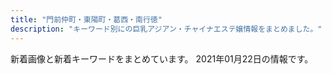 ```yaml
---
title: "門前仲町・東陽町・葛西・南行徳"
description: "キーワード別にの巨乳アジアン・チャイナエステ嬢情報をまとめました。"
---
```


新着画像と新着キーワードをまとめています。
2021年01月22日の情報です。

<DmmAffiliateIns />
<KeywordTable
  shops={
    [
    {
        "station": "\u845b\u897f\u99c5\u5317\u53e3",
        "keywords": {
            "87": 2,
            "E": 6,
            "C": 12,
            "D": 4,
            "85": 8,
            "G": 4,
            "84": 2,
            "91": 2,
            "F": 2,
            "89": 8,
            "86": 2,
            "90": 2
        },
        "url": "http://www.uminoai.esjp.info/",
        "name": "\u6d77\u306e\u611b",
        "img_links": [
            "http://www.uminoai.esjp.info/files/011-03.jpg",
            "http://www.uminoai.esjp.info/files/013-02.jpg",
            "http://www.uminoai.esjp.info/files/014-03.jpg",
            "http://www.uminoai.esjp.info/photo_news/upimg/4680160065b2064ff1_0.jpg",
            "http://www.uminoai.esjp.info/files/006.jpg",
            "http://www.uminoai.esjp.info/img/tel.png",
            "http://www.uminoai.esjp.info/files/004.jpg",
            "http://www.uminoai.esjp.info/files/004-03.jpg",
            "http://www.uminoai.esjp.info/files/012.jpg",
            "http://www.uminoai.esjp.info/files/001-03.jpg",
            "http://www.uminoai.esjp.info/files/008.jpg",
            "http://www.uminoai.esjp.info/files/003-02.jpg",
            "http://www.uminoai.esjp.info/files/007.jpg",
            "http://www.uminoai.esjp.info/files/012-02.jpg",
            "http://www.uminoai.esjp.info/files/012-03.jpg",
            "http://www.uminoai.esjp.info/files/013.jpg",
            "http://www.uminoai.esjp.info/files/003.jpg",
            "http://www.uminoai.esjp.info/img/top-img01.png",
            "http://www.uminoai.esjp.info/files/002.jpg",
            "http://www.uminoai.esjp.info/files/015-02.jpg",
            "http://www.uminoai.esjp.info/files/007-02.jpg",
            "http://www.uminoai.esjp.info/files/010-03.jpg",
            "http://www.uminoai.esjp.info/files/005-03.jpg",
            "http://www.uminoai.esjp.info/img/call.png",
            "http://www.uminoai.esjp.info/files/015-03.jpg",
            "http://www.uminoai.esjp.info/files/007-03.jpg",
            "http://www.uminoai.esjp.info/files/003-03.jpg",
            "http://www.uminoai.esjp.info/files/008-02.jpg",
            "http://www.uminoai.esjp.info/files/015.jpg",
            "http://www.uminoai.esjp.info/files/004-02.jpg",
            "http://www.uminoai.esjp.info/img/top-img02.png",
            "http://www.uminoai.esjp.info/files/013-03.jpg",
            "http://www.uminoai.esjp.info/files/011-02.jpg",
            "http://www.uminoai.esjp.info/files/002-03.jpg",
            "http://www.uminoai.esjp.info/files/006-02.jpg",
            "http://www.uminoai.esjp.info/files/001-02.jpg",
            "http://www.uminoai.esjp.info/img/top-img03.png",
            "http://www.uminoai.esjp.info/files/011.jpg",
            "http://www.uminoai.esjp.info/files/006-03.jpg",
            "http://www.uminoai.esjp.info/files/005-02.jpg",
            "http://www.uminoai.esjp.info/files/002-02.jpg",
            "http://www.uminoai.esjp.info/files/001.jpg",
            "http://www.uminoai.esjp.info/files/014-02.jpg",
            "http://www.uminoai.esjp.info/files/010-02.jpg",
            "http://www.uminoai.esjp.info/files/008-03.jpg",
            "http://www.uminoai.esjp.info/files/010.jpg",
            "http://www.uminoai.esjp.info/files/005.jpg",
            "http://www.uminoai.esjp.info/files/014.jpg"
        ]
    },
    {
        "url": "http://hi-msg.com/shamballa/",
        "name": "Shamballa\uff5e\u30b7\u30e3\u30f3\u30d0\u30e9",
        "keywords": {},
        "img_links": [],
        "station": "\u7be0\u5d0e\u99c5\u5317\u53e3"
    },
    {
        "station": "\u9580\u524d\u4ef2\u753a\u99c56\u756a\u51fa\u53e3",
        "keywords": {
            "86": 6,
            "87": 6,
            "88": 3
        },
        "name": "sweet honey",
        "url": "http://massage-sweethoney.info/",
        "img_links": [
            "http://massage-sweethoney.info/i/img/st30.jpg",
            "http://massage-sweethoney.info/img/st24.jpg",
            "http://massage-sweethoney.info/img/st9.jpg",
            "http://massage-sweethoney.info/i/img/st26.jpg",
            "http://massage-sweethoney.info/img/st27.jpg",
            "http://massage-sweethoney.info/i/img/r3.jpg",
            "http://massage-sweethoney.info/img/st024.jpg",
            "http://massage-sweethoney.info/i/img/cre.jpg",
            "http://massage-sweethoney.info/img/st25.jpg",
            "http://massage-sweethoney.info/i/img/st20.jpg",
            "http://massage-sweethoney.info/i/img/paypay.jpg",
            "http://massage-sweethoney.info/img/st23.jpg",
            "http://massage-sweethoney.info/img/st29.jpg",
            "http://massage-sweethoney.info/img/st16.jpg",
            "http://massage-sweethoney.info/i/img/r2.jpg",
            "http://massage-sweethoney.info/i/img/r1.jpg",
            "http://massage-sweethoney.info/img/nos.jpg",
            "http://massage-sweethoney.info/img/st20.jpg",
            "http://massage-sweethoney.info/i/img/st9.jpg",
            "http://massage-sweethoney.info/i/img/r4.jpg",
            "http://massage-sweethoney.info/img/st30.jpg",
            "http://massage-sweethoney.info/img/st10.jpg",
            "http://massage-sweethoney.info/i/img/st8.jpg",
            "http://massage-sweethoney.info/i/img/st28.jpg",
            "http://massage-sweethoney.info/img/mo.png",
            "http://massage-sweethoney.info/img/st8.jpg",
            "http://massage-sweethoney.info/img/st21.jpg",
            "http://massage-sweethoney.info/img/st026.jpg",
            "http://massage-sweethoney.info/img/st26.jpg",
            "http://massage-sweethoney.info/img/st28.jpg",
            "http://massage-sweethoney.info/i/img/st16.jpg",
            "http://massage-sweethoney.info/img/credit.jpg",
            "http://massage-sweethoney.info/img/st22.jpg",
            "http://massage-sweethoney.info/img/head.jpg",
            "http://massage-sweethoney.info/i/img/st27.jpg",
            "http://massage-sweethoney.info/img/bb.png",
            "http://massage-sweethoney.info/i/img/st29.jpg"
        ]
    },
    {
        "img_links": [
            "http://aroma-resort.xyz/images/s1.jpg",
            "http://aroma-resort.xyz/images/s5.jpg",
            "http://aroma-resort.xyz/images/g7.jpg",
            "http://aroma-resort.xyz/images/new3.png",
            "http://aroma-resort.xyz/images/main_top.png",
            "http://aroma-resort.xyz/images/g2.jpg",
            "http://aroma-resort.xyz/images/g4.jpg",
            "http://aroma-resort.xyz/images/r3.jpg",
            "http://aroma-resort.xyz/images/s2.jpg",
            "http://aroma-resort.xyz/images/r2.jpg",
            "http://aroma-resort.xyz/images/g8.jpg",
            "http://aroma-resort.xyz/images/s3.jpg",
            "http://aroma-resort.xyz/images/g3.jpg",
            "http://aroma-resort.xyz/images/g5.jpg",
            "http://aroma-resort.xyz/images/s4.jpg",
            "http://aroma-resort.xyz/images/infotiao1.jpg",
            "http://aroma-resort.xyz/images/r4.jpg",
            "http://aroma-resort.xyz/images/main_bottom.png",
            "http://aroma-resort.xyz/images/service.png",
            "http://aroma-resort.xyz/images/pick.png",
            "http://aroma-resort.xyz/images/tel.png",
            "http://aroma-resort.xyz/images/xian.png",
            "http://aroma-resort.xyz/images/mobile.jpg",
            "http://aroma-resort.xyz/images/g0.jpg",
            "http://aroma-resort.xyz/images/r1.jpg",
            "http://aroma-resort.xyz/images/zi_staff.png",
            "http://aroma-resort.xyz/images/g6.jpg",
            "http://aroma-resort.xyz/images/new1.png",
            "http://aroma-resort.xyz/images/g1.jpg",
            "http://aroma-resort.xyz/images/zi_massage.png"
        ],
        "station": "\u6728\u5834\u99c52\u756a\u53e3",
        "name": "\u30a2\u30ed\u30de\u30ea\u30be\u30fc\u30c8",
        "url": "http://aroma-resort.xyz/",
        "keywords": {
            "C": 1,
            "E": 3,
            "D": 3
        }
    },
    {
        "station": "\u6771\u967d\u753a\u99c51\u756a\u51fa\u53e3",
        "url": "http://www.nuku-mori.xyz/",
        "name": "\u6e29\u3082\u308a",
        "keywords": {
            "C": 6
        },
        "img_links": [
            "http://www.nuku-mori.xyz/images/index-take_13.jpg",
            "http://www.nuku-mori.xyz/images/nav/index-t_staff.jpg",
            "http://www.nuku-mori.xyz/images/staff/2/yuki2.jpg",
            "http://www.nuku-mori.xyz/images/sys.jpg",
            "http://www.nuku-mori.xyz/images/index-take_02.jpg",
            "http://www.nuku-mori.xyz/images/index-take_07.jpg",
            "http://www.nuku-mori.xyz/images/staff/2/ami.jpg",
            "http://www.nuku-mori.xyz/images/nav/c-nav-info.jpg",
            "http://www.nuku-mori.xyz/images/index-take_12.jpg",
            "http://www.nuku-mori.xyz/images/index-take_06.jpg",
            "http://www.nuku-mori.xyz/images/staff/2/nana.jpg",
            "http://www.nuku-mori.xyz/images/index-take_09.jpg",
            "http://www.nuku-mori.xyz/images/nav/c-nav-sys.jpg",
            "http://www.nuku-mori.xyz/images/staff/2/mika.jpg",
            "http://www.nuku-mori.xyz/images/staff/2/yuna.jpg",
            "http://www.nuku-mori.xyz/images/index-take_17.jpg",
            "http://www.nuku-mori.xyz/images/index-take_21.jpg",
            "http://www.nuku-mori.xyz/pad/off2.jpg"
        ]
    },
    {
        "img_links": [],
        "name": "MINAEN",
        "url": "https://277025115.wixsite.com/mysite-1/",
        "keywords": {
            "\u4e73": 1
        },
        "station": "\u7be0\u5d0e\u99c5\u897f\u53e3"
    },
    {
        "keywords": {
            "87": 4,
            "86": 2,
            "D": 6,
            "C": 2,
            "88": 2
        },
        "url": "http://www.bestlove.esjp.info/",
        "name": "Best Love",
        "station": "\u9580\u524d\u4ef2\u753a\u99c54\u756a\u53e3",
        "img_links": [
            "http://www.bestlove.esjp.info/images/m-right.jpg",
            "http://www.bestlove.esjp.info/images/m-top-right03.jpg",
            "http://www.bestlove.esjp.info/images/m-top02.jpg",
            "http://www.bestlove.esjp.info/images/m-yejiao.jpg",
            "http://www.bestlove.esjp.info/images/m-top-right02.jpg",
            "http://www.bestlove.esjp.info/files/001.jpg",
            "http://www.bestlove.esjp.info/files/002.jpg",
            "http://www.bestlove.esjp.info/images/m-top03.jpg",
            "http://www.bestlove.esjp.info/files/003.jpg",
            "http://www.bestlove.esjp.info/images/call.png",
            "http://www.bestlove.esjp.info/images/m-left.jpg",
            "http://www.bestlove.esjp.info/files/004.jpg",
            "http://www.bestlove.esjp.info/images/m-head.jpg",
            "http://www.bestlove.esjp.info/images/top-left01.jpg",
            "http://www.bestlove.esjp.info/images/m-top-right01.jpg",
            "http://www.bestlove.esjp.info/images/m-top-right04.jpg"
        ]
    },
    {
        "name": "Lavender \uff5e\u30e9\u30d9\u30f3\u30c0\u30fc\uff5e",
        "keywords": {},
        "url": "http://lavender01.com/",
        "station": "\u845b\u897f\u99c5",
        "img_links": [
            "http://lavender01.com/wp-content/uploads/2019/04/1558518421316.jpg",
            "http://lavender01.com/wp-content/uploads/2018/02/2-2-330x493.jpg",
            "http://lavender01.com/wp-content/uploads/2018/02/4-2.jpg",
            "http://lavender01.com/wp-content/uploads/2020/12/1609169648661.jpg",
            "http://lavender01.com/wp-content/uploads/2018/02/m_top-1.png",
            "http://lavender01.com/wp-content/uploads/2020/11/987.jpg",
            "http://lavender01.com/wp-content/uploads/2018/02/3-2.jpg",
            "http://lavender01.com/wp-content/uploads/2020/11/PQTz07QdWarnUrS1607842853_1607842875.jpg",
            "http://lavender01.com/wp-content/uploads/2018/02/1-2-330x493.jpg",
            "http://lavender01.com/wp-content/uploads/2020/11/uam1gRClIJWQsaK1607842826_1607842842.jpg",
            "http://lavender01.com/wp-content/uploads/2020/11/22258963.jpg",
            "http://lavender01.com/wp-content/uploads/2018/02/1-2.jpg",
            "http://lavender01.com/wp-content/uploads/2020/12/1609169660906.jpg",
            "http://lavender01.com/wp-content/uploads/2020/12/1609169652228.jpg",
            "http://lavender01.com/wp-content/uploads/2020/10/123789.jpg",
            "http://lavender01.com/wp-content/uploads/2020/11/44.jpg",
            "http://lavender01.com/wp-content/uploads/2020/12/1609129176384.jpg",
            "http://lavender01.com/wp-content/uploads/2019/04/1558518416960.jpg",
            "http://lavender01.com/wp-content/uploads/2018/02/3-2-330x493.jpg",
            "http://lavender01.com/wp-content/uploads/2018/02/qr.jpg",
            "http://lavender01.com/wp-content/uploads/2018/02/5-2.jpg",
            "http://lavender01.com/wp-content/uploads/2018/02/6.jpg",
            "http://lavender01.com/wp-content/uploads/2018/02/2-2.jpg",
            "http://lavender01.com/wp-content/uploads/2018/02/5-2-330x493.jpg",
            "http://lavender01.com/wp-content/uploads/2018/07/321.jpg",
            "http://lavender01.com/wp-content/uploads/2020/10/1604034599536.jpg",
            "http://lavender01.com/wp-content/uploads/2018/02/m_therapist.png",
            "http://lavender01.com/wp-content/plugins/wpfront-scroll-top/images/icons/103.png",
            "http://lavender01.com/wp-content/uploads/2020/11/33.jpg",
            "http://lavender01.com/wp-content/uploads/2018/02/m_gallery.png",
            "http://lavender01.com/wp-content/uploads/2020/11/SSfYZs6CdoQYwW01606714654_1606714696.jpg",
            "http://lavender01.com/wp-content/uploads/2020/11/1606713863690.jpg",
            "http://lavender01.com/wp-content/uploads/2018/03/sys4.jpg"
        ]
    },
    {
        "url": "http://sakura-est.xyz/",
        "station": "\u897f\u845b\u897f\u99c5\u5357\u53e3",
        "img_links": [
            "http://sakura-est.xyz/images/g0.jpg",
            "http://sakura-est.xyz/images/mobile.png",
            "http://sakura-est.xyz/images/pickt.png",
            "http://sakura-est.xyz/images/newt.png",
            "http://eskk.sakura-est.xyz/uploads//g5-225x300.jpg",
            "http://sakura-est.xyz/images/tite-staff.png",
            "http://sakura-est.xyz/images/gat.png",
            "http://sakura-est.xyz/images/r03.jpg",
            "http://eskk.sakura-est.xyz/uploads//g4.jpg",
            "http://eskk.sakura-est.xyz/uploads//g1-225x300.jpg",
            "http://sakura-est.xyz/images/r04.jpg",
            "http://sakura-est.xyz/images/r01.jpg",
            "http://sakura-est.xyz/images/r02.jpg",
            "http://eskk.sakura-est.xyz/uploads//g2-225x300.jpg"
        ],
        "name": "\u685c",
        "keywords": {
            "C": 11
        }
    },
    {
        "station": "\u9580\u524d\u4ef2\u753a\u99c56\u756a\u51fa\u53e3",
        "url": "http://www.lover.iesjp.com/",
        "img_links": [
            "http://www.lover.iesjp.com/files/004-02.jpg",
            "http://www.lover.iesjp.com/files/005-02.jpg",
            "http://www.lover.iesjp.com/files/001.jpg",
            "http://www.lover.iesjp.com/files/006-02.jpg",
            "http://www.lover.iesjp.com/files/001-02.jpg",
            "http://www.lover.iesjp.com/files/002-03.jpg",
            "http://www.lover.iesjp.com/files/003-03.jpg",
            "http://www.lover.iesjp.com/files/006.jpg",
            "http://www.lover.iesjp.com/files/001-03.jpg",
            "http://www.lover.iesjp.com/files/004-03.jpg",
            "http://www.lover.iesjp.com/images/tit_new.png",
            "http://www.lover.iesjp.com/files/006-03.jpg",
            "http://www.lover.iesjp.com/files/004.jpg",
            "http://www.lover.iesjp.com/images/maining.jpg",
            "http://www.lover.iesjp.com/images/top.jpg",
            "http://www.lover.iesjp.com/files/003.jpg",
            "http://www.lover.iesjp.com/images/img_tel.png",
            "http://www.lover.iesjp.com/files/005-03.jpg",
            "http://www.lover.iesjp.com/images/sp_tit_therapist.png",
            "http://www.lover.iesjp.com/files/002.jpg",
            "http://www.lover.iesjp.com/images/sp_top.jpg",
            "http://www.lover.iesjp.com/files/005.jpg",
            "http://www.lover.iesjp.com/images/sp_tit_new.png",
            "http://www.lover.iesjp.com/images/tit_therapist.png",
            "http://www.lover.iesjp.com/files/003-02.jpg",
            "http://www.lover.iesjp.com/files/002-02.jpg"
        ],
        "name": "\u3044\u3061\u3054",
        "keywords": {
            "D": 30,
            "86": 6,
            "C": 6,
            "87": 30
        }
    },
    {
        "img_links": [
            "http://k-este.info/wp/wp-content/uploads/2019/12/esrtdyfugiho.jpg",
            "http://k-este.info/wp/wp-content/uploads/2018/12/hsioajalska.jpg",
            "http://k-este.info/wp/wp-content/uploads/2019/10/aestrdyfugihoj.jpg",
            "http://k-este.info/wp/wp-content/uploads/2019/05/hioasjsaoaio.jpg",
            "http://k-este.info/wp/wp-content/uploads/2019/07/tdsafgyuaihoja.jpg",
            "http://k-este.info/wp/wp-content/themes/Butterfly2_ver_1_3/images/room/16.png",
            "http://k-este.info/wp/wp-content/themes/Butterfly2_ver_1_3/images/room/12.png",
            "http://k-este.info/wp/wp-content/uploads/2019/05/sagiuhsaa.jpg",
            "http://k-este.info/wp/wp-content/uploads/2020/02/eraaaaaaaa.jpg",
            "http://k-este.info/wp/wp-content/uploads/2020/01/rtxyuiosa.jpg",
            "http://k-este.info/wp/wp-content/themes/Butterfly2_ver_1_3/images/room/13.png",
            "http://k-este.info/wp/wp-content/uploads/2019/02/husaioajsoiaskal.jpg",
            "http://k-este.info/wp/wp-content/uploads/2019/02/uisjamlklaa.jpg",
            "http://k-este.info/wp/wp-content/uploads/2020/01/fyugishoa.jpg",
            "http://k-este.info/wp/wp-content/uploads/2019/03/shaoisjialkasa.jpg",
            "http://k-este.info/wp/wp-content/themes/Butterfly2_ver_1_3/images/room/11.png",
            "http://k-este.info/wp/wp-content/uploads/2019/07/sertdyfugiho.jpg",
            "http://k-este.info/wp/wp-content/uploads/2020/10/sayutaa.jpg",
            "http://k-este.info/wp/wp-content/themes/Butterfly2_ver_1_3/event/top-img01.png",
            "http://k-este.info/wp/wp-content/uploads/2019/10/esrdtfyuygihojp.jpg",
            "http://k-este.info/wp/wp-content/themes/Butterfly2_ver_1_3/images/tel.png",
            "http://k-este.info/wp/wp-content/uploads/2019/07/gshuiaoisa.jpg",
            "http://k-este.info/wp/wp-content/uploads/2019/01/aijsalmkalalsas.jpg",
            "http://k-este.info/wp/wp-content/themes/Butterfly2_ver_1_3/images/room/3.jpg",
            "http://k-este.info/wp/wp-content/uploads/2019/06/hahsioajosa.jpg",
            "http://k-este.info/wp/wp-content/themes/Butterfly2_ver_1_3/images/room/15.png",
            "http://k-este.info/wp/wp-content/themes/Butterfly2_ver_1_3/images/room/1.jpg",
            "http://k-este.info/wp/wp-content/uploads/2019/07/serdtfyugi.jpg",
            "http://k-este.info/wp/wp-content/themes/Butterfly2_ver_1_3/event/top-img02.png",
            "http://k-este.info/wp/wp-content/uploads/2020/12/1212shhh.jpg",
            "http://k-este.info/wp/wp-content/uploads/2019/06/gysahisuaoa.jpg",
            "http://k-este.info/wp/wp-content/themes/Butterfly2_ver_1_3/images/call.png",
            "http://k-este.info/wp/wp-content/themes/Butterfly2_ver_1_3/images/room/4.jpg",
            "http://k-este.info/wp/wp-content/uploads/2020/12/1897s.jpg",
            "http://k-este.info/wp/wp-content/themes/Butterfly2_ver_1_3/images/room/14.png",
            "http://k-este.info/wp/wp-content/uploads/2019/09/esrtdytfugisa.jpg",
            "http://k-este.info/wp/wp-content/uploads/2019/09/rydtfugih.jpg",
            "http://k-este.info/wp/wp-content/uploads/2019/10/xsterdyfugihoj.jpg",
            "http://k-este.info/wp/wp-content/uploads/2019/03/sauishujajksakjas.jpg",
            "http://k-este.info/wp/wp-content/uploads/2019/02/giuhojklmkl.jpg",
            "http://k-este.info/wp/wp-content/uploads/2019/09/awrestdyfu.jpg",
            "http://k-este.info/wp/wp-content/uploads/2019/12/erstdyfui.jpg",
            "http://k-este.info/wp/wp-content/uploads/2019/08/caersrdtfyugio.jpg",
            "http://k-este.info/wp/wp-content/uploads/2019/08/awestrdyfug.jpg",
            "http://k-este.info/wp/wp-content/uploads/2019/05/shashaoiijaosa.jpg",
            "http://k-este.info/wp/wp-content/uploads/2018/12/hiassikjasaksaj.jpg",
            "http://k-este.info/wp/wp-content/uploads/2019/10/1fcgvhbkjnl.jpg",
            "http://k-este.info/wp/wp-content/uploads/2019/04/ksahuahiaa.jpg",
            "http://k-este.info/wp/wp-content/uploads/2020/02/restdfygu.jpg",
            "http://k-este.info/wp/wp-content/themes/Butterfly2_ver_1_3/images/room/2.jpg",
            "http://k-este.info/wp/wp-content/uploads/2019/01/asiojalkakallk.jpg",
            "http://k-este.info/wp/wp-content/uploads/2019/04/shuaisauaoa.jpg",
            "http://k-este.info/wp/wp-content/uploads/2018/03/hisahoiao1.jpg"
        ],
        "keywords": {
            "\u80f8": 1,
            "G": 2,
            "E": 14,
            "F": 1,
            "D": 31,
            "C": 7
        },
        "station": "\u897f\u845b\u897f\u99c5\u5317\u53e3",
        "name": "\u30b9\u30a4\u30fc\u30c8\u30cf\u30fc\u30c8",
        "url": "http://k-este.info/"
    },
    {
        "keywords": {
            "E": 8,
            "C": 17,
            "85": 4,
            "87": 8,
            "D": 8,
            "86": 4
        },
        "station": "\u897f\u845b\u897f\u99c5\u5357\u53e3",
        "img_links": [
            "https://surprise.tyo.cm/photos/sites/74/2021/01/2021011404460789.jpg",
            "https://surprise.tyo.cm/photos/sites/74/2021/01/2021011404462968.jpg",
            "https://surprise.tyo.cm/photos/sites/74/2020/11/2020110909351192.jpg",
            "https://surprise.tyo.cm/images/intro_top_time.png",
            "https://surprise.tyo.cm/photos/sites/74/2021/01/2021011404460066.jpg",
            "https://surprise.tyo.cm/photos/sites/74/2021/01/2021011404463432.jpg",
            "https://surprise.tyo.cm/images/intro_top_tel.png",
            "https://surprise.tyo.cm/photos/sites/74/2020/11/2020110909350984.jpg",
            "https://surprise.tyo.cm/images/tit_news.png",
            "https://surprise.tyo.cm/photos/sites/74/2020/11/2020110909350864.jpg",
            "https://surprise.tyo.cm/photos/sites/74/2020/11/2020110909351088.jpg"
        ],
        "name": "SurPrise -\u30b5\u30d7\u30e9\u30a4\u30ba-",
        "url": "https://surprise.tyo.cm/"
    },
    {
        "url": "http://yuki.jpn.cm/",
        "img_links": [
            "http://yuki.jpn.cm/images/mobile.jpg",
            "http://yuki.jpn.cm/photos/sites/37/2020/03/2020030510332648.jpg",
            "http://yuki.jpn.cm/images/room3.jpg",
            "http://yuki.jpn.cm/photos/sites/37/2020/03/2020030510325253.jpg",
            "http://yuki.jpn.cm/images/end.png",
            "http://yuki.jpn.cm/photos/sites/37/2020/03/2020030510342475.jpg",
            "http://yuki.jpn.cm/images/s_staff.jpg",
            "http://yuki.jpn.cm/images/room2.jpg",
            "http://yuki.jpn.cm/images/nbj2.jpg",
            "http://yuki.jpn.cm/images/1.jpg",
            "http://yuki.jpn.cm/images/s_news.jpg",
            "http://yuki.jpn.cm/images/top.png",
            "http://yuki.jpn.cm/images/room4.jpg",
            "http://yuki.jpn.cm/photos/sites/37/2020/03/2020030510331117.jpg",
            "http://yuki.jpn.cm/images/room1.jpg",
            "http://yuki.jpn.cm/photos/sites/37/2020/03/202003051033562.jpg",
            "http://yuki.jpn.cm/photos/sites/37/2020/03/2020030510334277.jpg"
        ],
        "station": "\u5357\u884c\u5fb3\u99c5\u5317\u53e3",
        "name": "\u3086\u304d",
        "keywords": {
            "86": 2,
            "85": 3,
            "83": 1,
            "D": 6
        }
    },
    {
        "keywords": {
            "85": 4,
            "86": 5,
            "\u80f8": 1,
            "\u4e73": 1,
            "C": 24,
            "D": 10,
            "\u5de8\u4e73": 1
        },
        "url": "http://sh-honeyspa.work/",
        "name": "Honey Spa \uff5e\u30cf\u30cb\u30fc\u30b9\u30d1\uff5e",
        "img_links": [
            "http://sh-honeyspa.work/templets/default/picture/top1.jpg",
            "http://sh-honeyspa.work/uploads/180629/1-1P629141950141.png",
            "http://sh-honeyspa.work/uploads/180703/1-1PF30Z200O9.jpg",
            "http://sh-honeyspa.work/uploads/190311/1-1Z3111253164H.jpg",
            "http://sh-honeyspa.work/uploads/191115/1-191115100214144.jpg",
            "http://sh-honeyspa.work/uploads/191223/1-19122316264LR.jpg",
            "http://sh-honeyspa.work/uploads/180703/1-1PF30Z04J01.jpg",
            "http://sh-honeyspa.work/uploads/201126/1-20112613341O53.jpg",
            "http://sh-honeyspa.work/uploads/200114/1-200114154TN60.jpg",
            "http://sh-honeyspa.work/uploads/191122/1-191122161241O8.jpg",
            "http://sh-honeyspa.work/uploads/181109/1-1Q1091511432Z.jpg",
            "http://sh-honeyspa.work/templets/default/picture/top.jpg",
            "http://sh-honeyspa.work/uploads/allimg/180629/1-1P629115504250.png",
            "http://sh-honeyspa.work/uploads/allimg/180703/1-1PF3111J3201.png",
            "http://sh-honeyspa.work/templets/default/picture/girl-z1.jpg",
            "http://sh-honeyspa.work/uploads/190903/1-1ZZ3133G9361.jpg",
            "http://sh-honeyspa.work/uploads/200608/1-20060P9542X63.jpg",
            "http://sh-honeyspa.work/templets/default/picture/s_news.jpg",
            "http://sh-honeyspa.work/uploads/200812/1-200Q213432R35.jpg",
            "http://sh-honeyspa.work/templets/default/picture/staff01.jpg",
            "http://sh-honeyspa.work/uploads/180629/1-1P629142554530.png",
            "http://sh-honeyspa.work/uploads/190903/1-1ZZ3133U4960.jpg",
            "http://sh-honeyspa.work/uploads/200113/1-20011316422c28.jpg",
            "http://sh-honeyspa.work/uploads/181023/1-1Q0230950223S.jpg",
            "http://sh-honeyspa.work/templets/default/picture/girl-z2.jpg"
        ],
        "station": "\u884c\u5fb3\u99c5"
    },
    {
        "keywords": {},
        "station": "\u9580\u524d\u4ef2\u753a\u99c54\u756a\u51fa\u53e3",
        "url": "http://pro-menzesthe.com/",
        "name": "PRO \uff5e\u30d7\u30ed\uff5e",
        "img_links": [
            "http://pro-menzesthe.com/static/picture/top_back_sp1.jpg",
            "http://pro-menzesthe.com/img/04.jpg",
            "http://pro-menzesthe.com/static/picture/sub_back_pc.jpg",
            "http://pro-menzesthe.com/img/03.jpg",
            "http://pro-menzesthe.com/static/picture/top_back_pc1.jpg",
            "http://pro-menzesthe.com/static/picture/15.jpg",
            "http://pro-menzesthe.com/price/kosu.png",
            "http://pro-menzesthe.com/img/01.jpg",
            "http://pro-menzesthe.com/static/picture/sub_back_sp.jpg",
            "http://pro-menzesthe.com/img/02.jpg",
            "http://pro-menzesthe.com/static/picture/page-top_off.png"
        ]
    },
    {
        "name": "\u30e9\u30fb\u30e1\u30fc\u30eb",
        "keywords": {
            "88": 5,
            "86": 1,
            "C": 17,
            "87": 3
        },
        "img_links": [
            "http://lamar-massage.work/img/ss35.jpg",
            "http://lamar-massage.work/img/s31.png",
            "http://lamar-massage.work/img/link-2.png",
            "http://lamar-massage.work/img/st35.jpg",
            "http://lamar-massage.work/img/mo.png",
            "http://lamar-massage.work/img/sta31.png",
            "http://lamar-massage.work/i/img/top.jpg",
            "http://lamar-massage.work/img/st14.png",
            "http://lamar-massage.work/img/st30.png",
            "http://lamar-massage.work/i/img/sm.jpg",
            "http://lamar-massage.work/img/st32.png",
            "http://lamar-massage.work/img/bottom.png",
            "http://lamar-massage.work/img/nos.png",
            "http://lamar-massage.work/img/sta34.jpg",
            "http://lamar-massage.work/img/st28.png",
            "http://lamar-massage.work/img/st33.png",
            "http://lamar-massage.work/i/img/sta31.png",
            "http://lamar-massage.work/i/img/sta28.png",
            "http://lamar-massage.work/i/img/sta33.png",
            "http://lamar-massage.work/i/img/sta34.jpg",
            "http://lamar-massage.work/img/s32.png",
            "http://lamar-massage.work/img/s35.jpg",
            "http://lamar-massage.work/img/sta32.png",
            "http://lamar-massage.work/img/st31.png",
            "http://lamar-massage.work/i/img/sta14.png",
            "http://lamar-massage.work/img/head.png",
            "http://lamar-massage.work/img/sta35.jpg",
            "http://lamar-massage.work/img/st34.jpg",
            "http://lamar-massage.work/i/img/r4.jpg",
            "http://lamar-massage.work/img/link-4.png",
            "http://lamar-massage.work/i/img/sta30.png",
            "http://lamar-massage.work/i/img/r2.jpg",
            "http://lamar-massage.work/img/ss14.png",
            "http://lamar-massage.work/i/img/sta35.jpg",
            "http://lamar-massage.work/i/img/sta24.png",
            "http://lamar-massage.work/i/img/r3.jpg",
            "http://lamar-massage.work/img/sta28.png",
            "http://lamar-massage.work/img/sta29.png",
            "http://lamar-massage.work/img/sta33.png",
            "http://lamar-massage.work/img/s28.png",
            "http://lamar-massage.work/img/sta14.png",
            "http://lamar-massage.work/i/img/sta29.png",
            "http://lamar-massage.work/img/link-3.png",
            "http://lamar-massage.work/i/img/sta23.png",
            "http://lamar-massage.work/img/st29.png",
            "http://lamar-massage.work/img/sta30.png",
            "http://lamar-massage.work/img/s30.png",
            "http://lamar-massage.work/i/img/sta32.png",
            "http://lamar-massage.work/img/link-1.png",
            "http://lamar-massage.work/img/s14.png",
            "http://lamar-massage.work/img/s34.jpg"
        ],
        "station": "\u9580\u524d\u4ef2\u753a\u99c53\u756a\u53e3",
        "url": "http://lamar-massage.work/"
    },
    {
        "img_links": [
            "http://www.yeraisha.esjp.info/files/010-02.jpg",
            "http://www.yeraisha.esjp.info/photo_news/upimg/541995f8e7a123b0df_1.jpg",
            "http://www.yeraisha.esjp.info/files/003-02.jpg",
            "http://www.yeraisha.esjp.info/photo_news/upimg/287805fc9ed3c6dfd5_0.jpg",
            "http://www.yeraisha.esjp.info/images/foot01.jpg",
            "http://www.yeraisha.esjp.info/photo_news/upimg/470435fe983ea66714_0.jpg",
            "http://www.yeraisha.esjp.info/files/002-03.jpg",
            "http://www.yeraisha.esjp.info/files/011-03.jpg",
            "http://www.yeraisha.esjp.info/files/016.jpg",
            "http://www.yeraisha.esjp.info/files/007.jpg",
            "http://www.yeraisha.esjp.info/files/001.jpg",
            "http://www.yeraisha.esjp.info/files/003-03.jpg",
            "http://www.yeraisha.esjp.info/files/007-03.jpg",
            "http://www.yeraisha.esjp.info/files/002-02.jpg",
            "http://www.yeraisha.esjp.info/files/010.jpg",
            "http://www.yeraisha.esjp.info/images/m-top004.jpg",
            "http://www.yeraisha.esjp.info/files/015-02.jpg",
            "http://www.yeraisha.esjp.info/images/call.png",
            "http://www.yeraisha.esjp.info/photo_news/upimg/708855fa23e7b29bc6_1.jpg",
            "http://www.yeraisha.esjp.info/photo_news/upimg/541995f8e7a123b0df_0.jpg",
            "http://www.yeraisha.esjp.info/files/002.jpg",
            "http://www.yeraisha.esjp.info/files/007-02.jpg",
            "http://www.yeraisha.esjp.info/files/016-03.jpg",
            "http://www.yeraisha.esjp.info/files/014.jpg",
            "http://www.yeraisha.esjp.info/images/m-top003.jpg",
            "http://www.yeraisha.esjp.info/files/001-02.jpg",
            "http://www.yeraisha.esjp.info/files/010-03.jpg",
            "http://www.yeraisha.esjp.info/files/011-02.jpg",
            "http://www.yeraisha.esjp.info/files/003.jpg",
            "http://www.yeraisha.esjp.info/files/001-03.jpg",
            "http://www.yeraisha.esjp.info/files/016-02.jpg",
            "http://www.yeraisha.esjp.info/images/m-head01.jpg",
            "http://www.yeraisha.esjp.info/files/015-03.jpg",
            "http://www.yeraisha.esjp.info/photo_news/upimg/657035f9ba51dd5f6b_0.jpg",
            "http://www.yeraisha.esjp.info/files/014-03.jpg",
            "http://www.yeraisha.esjp.info/files/014-02.jpg",
            "http://www.yeraisha.esjp.info/files/011.jpg",
            "http://www.yeraisha.esjp.info/files/015.jpg",
            "http://www.yeraisha.esjp.info/photo_news/upimg/569645ff576e68a2f9_1.jpg"
        ],
        "keywords": {
            "C": 4,
            "D": 12,
            "86": 10,
            "88": 2,
            "87": 6
        },
        "station": "\u9580\u524d\u4ef2\u753a\u99c51\u756a\u51fa\u53e3",
        "url": "http://www.yeraisha.esjp.info/",
        "name": "\u591c\u6765\u9999"
    },
    {
        "name": "\u7f8e",
        "url": "http://hi-msg.com/mi/",
        "keywords": {},
        "station": "\u884c\u5fb3\u99c5",
        "img_links": [
            "http://hi-msg.com/mi/img/p-6.jpg",
            "http://hi-msg.com/mi/img/p-2.jpg",
            "http://hi-msg.com/mi/img/fla.jpg",
            "http://hi-msg.com/mi/img/fla-1.jpg",
            "http://hi-msg.com/mi/img/p-10.jpg",
            "http://hi-msg.com/mi/img/p-9.jpg",
            "http://hi-msg.com/mi/img/p-1.jpg",
            "http://hi-msg.com/mi/img/p-5.jpg",
            "http://hi-msg.com/mi/img/s-2.jpg",
            "http://hi-msg.com/mi/img/p-8.jpg",
            "http://hi-msg.com/mi/img/p-3.jpg",
            "http://hi-msg.com/mi/img/botton.jpg",
            "http://hi-msg.com/mi/img/staff-list-top.jpg",
            "http://hi-msg.com/mi/img/p-00.jpg",
            "http://hi-msg.com/mi/img/p-4.jpg",
            "http://hi-msg.com/mi/img/p-7.jpg",
            "http://hi-msg.com/mi/img/no.png"
        ]
    },
    {
        "img_links": [
            "http://est-lux.com/staff/haruka/01mb.jpg",
            "http://est-lux.com/pic/campaign.png",
            "http://est-lux.com/staff/sakura/01mb.jpg",
            "http://est-lux.com/img/ttl_staff.png",
            "http://est-lux.com/pic/head.png",
            "http://est-lux.com/staff/koko/01mb.jpg",
            "http://est-lux.com/staff/momo/01mb.jpg",
            "http://est-lux.com/img/ttl_mobile.png",
            "http://est-lux.com/img/access/address.png",
            "http://est-lux.com/staff/rina/01mb.jpg",
            "http://est-lux.com/staff/miharu/01mb.jpg",
            "http://est-lux.com/staff/sakura/01.jpg",
            "http://est-lux.com/staff/miharu/01.jpg",
            "http://est-lux.com/staff/aya/01mb.jpg",
            "http://est-lux.com/staff/haruka/01.jpg",
            "http://est-lux.com/img/ttl_recbnr.png",
            "http://est-lux.com/i/files/homeimg.jpg",
            "http://est-lux.com/staff/aya/01.jpg",
            "http://est-lux.com/staff/rina/01.jpg",
            "http://est-lux.com/staff/momo/01.jpg",
            "http://est-lux.com/staff/koko/01.jpg"
        ],
        "keywords": {
            "C": 16
        },
        "url": "http://est-lux.com/",
        "name": "Aegean Sea\u30fb\u30a8\u30fc\u30b2\u6d77",
        "station": "\u845b\u897f\u99c5\u4e2d\u592e\u53e3"
    },
    {
        "keywords": {
            "\u4e73": 7
        },
        "name": "\u30c0\u30a4\u30e4\u30e2\u30f3\u30c9",
        "img_links": [
            "http://ikeibana.xyz/uploads/201204/1-201204142122621.jpg",
            "http://ikeibana.xyz/webstyle/line6.png",
            "http://ikeibana.xyz/uploads/201214/1-201214110J5I5.jpg",
            "http://ikeibana.xyz/uploads/201214/1-201214104233643.jpg",
            "http://ikeibana.xyz/webstyle/mobile_02.png",
            "http://ikeibana.xyz/lfc/intro_top_time.png",
            "http://ikeibana.xyz/uploads/201111/1-20111112534M48.jpg",
            "http://ikeibana.xyz/uploads/210109/1-210109162449601.jpg",
            "http://ikeibana.xyz/webstyle/line5.png",
            "http://ikeibana.xyz/webstyle/sign.png",
            "http://ikeibana.xyz/uploads/201214/1-20121410515V16.jpg",
            "http://ikeibana.xyz/uploads/201204/1-2012041426104c.jpg",
            "http://ikeibana.xyz/uploads/201223/1-2012231FU94A.jpg",
            "http://ikeibana.xyz/uploads/201211/1-2012111G411219.jpg",
            "http://ikeibana.xyz/webstyle/line1.png",
            "http://ikeibana.xyz/webstyle/sign(1).png",
            "http://ikeibana.xyz/lfc/intro_top_tel.png",
            "http://ikeibana.xyz/webstyle/sign(2).png",
            "http://ikeibana.xyz/uploads/201214/1-201214102H15R.jpg",
            "http://ikeibana.xyz/webstyle/call.jpg",
            "http://ikeibana.xyz/uploads/201204/1-201204142541422.jpg",
            "http://ikeibana.xyz/webstyle/line4.png",
            "http://ikeibana.xyz/uploads/201204/1-2012041425211O.jpg",
            "http://ikeibana.xyz/uploads/201204/1-2012041426392D.jpg",
            "http://ikeibana.xyz/webstyle/call(1).jpg",
            "http://ikeibana.xyz/webstyle/notice.png",
            "http://ikeibana.xyz/webstyle/line2.png",
            "http://ikeibana.xyz/uploads/201204/1-201204142025921.jpg",
            "http://ikeibana.xyz/uploads/201214/1-201214105930C7.jpg",
            "http://ikeibana.xyz/uploads/210109/1-210109145G3T4.jpg",
            "http://ikeibana.xyz/webstyle/mobile_01.png",
            "http://ikeibana.xyz/uploads/201204/1-201204142054295.jpg",
            "http://ikeibana.xyz/uploads/201223/1-2012231H009115.jpg",
            "http://ikeibana.xyz/uploads/201223/1-2012231F451L0.jpg",
            "http://ikeibana.xyz/webstyle/line3.png"
        ],
        "url": "http://ikeibana.xyz/",
        "station": "\u897f\u845b\u897f\u99c5\u5357\u53e3"
    },
    {
        "keywords": {
            "E": 8,
            "86": 43,
            "88": 15,
            "C": 52,
            "82": 8,
            "D": 66,
            "85": 37,
            "87": 23,
            "84": 8
        },
        "name": "Pussy Cat",
        "img_links": [
            "http://www.pussycat.esjoho.com/files/014.jpg",
            "http://www.pussycat.esjoho.com/files/042-02.jpg",
            "http://www.pussycat.esjoho.com/photo_news/upimg/943465c38225f78a78_0.jpg",
            "http://www.pussycat.esjoho.com/photo_news/upimg/920375fd9d44baad7f_0.jpg",
            "http://www.pussycat.esjoho.com/photo_news/upimg/955745e5735b0ad897_0.jpg",
            "http://www.pussycat.esjoho.com/images/rsubt5.png",
            "http://www.pussycat.esjoho.com/photo_news/upimg/877905d08471b23032_0.jpg",
            "http://www.pussycat.esjoho.com/photo_news/upimg/698295d75fbe2cd885_0.jpg",
            "http://www.pussycat.esjoho.com/files/038-03.jpg",
            "http://www.pussycat.esjoho.com/files/016.jpg",
            "http://www.pussycat.esjoho.com/images/b-tel.png",
            "http://www.pussycat.esjoho.com/files/013.jpg",
            "http://www.pussycat.esjoho.com/files/041-02.jpg",
            "http://www.pussycat.esjoho.com/images/m6.jpg",
            "http://www.pussycat.esjoho.com/files/024-03.jpg",
            "http://www.pussycat.esjoho.com/photo_news/upimg/831555c0f56a6077d2_1.jpg",
            "http://www.pussycat.esjoho.com/files/021-03.jpg",
            "http://www.pussycat.esjoho.com/photo_news/upimg/194565b4308eccaf74_0.jpg",
            "http://www.pussycat.esjoho.com/files/039.jpg",
            "http://www.pussycat.esjoho.com/files/041.jpg",
            "http://www.pussycat.esjoho.com/images/slider-img001.jpg",
            "http://www.pussycat.esjoho.com/files/018-03.jpg",
            "http://www.pussycat.esjoho.com/photo_news/upimg/739045f97e90e854d5_0.jpg",
            "http://www.pussycat.esjoho.com/images/m1.jpg",
            "http://www.pussycat.esjoho.com/photo_news/upimg/510715f1e53af03bef_0.jpg",
            "http://www.pussycat.esjoho.com/files/013-03.jpg",
            "http://www.pussycat.esjoho.com/images/b-online.png",
            "http://www.pussycat.esjoho.com/files/018.jpg",
            "http://www.pussycat.esjoho.com/files/039-02.jpg",
            "http://www.pussycat.esjoho.com/photo_news/upimg/527315e31414915ded_1.jpg",
            "http://www.pussycat.esjoho.com/photo_news/upimg/828135e4b6e272dcc3_0.jpg",
            "http://www.pussycat.esjoho.com/files/024.jpg",
            "http://www.pussycat.esjoho.com/images/m4.jpg",
            "http://www.pussycat.esjoho.com/files/010-03.jpg",
            "http://www.pussycat.esjoho.com/files/012-02.jpg",
            "http://www.pussycat.esjoho.com/files/045.jpg",
            "http://www.pussycat.esjoho.com/files/012-03.jpg",
            "http://www.pussycat.esjoho.com/photo_news/upimg/924275fc7211843872_0.jpg",
            "http://www.pussycat.esjoho.com/photo_news/upimg/228465ef03565baeb2_0.jpg",
            "http://www.pussycat.esjoho.com/photo_news/upimg/287875b8345a0f195d_0.jpg",
            "http://www.pussycat.esjoho.com/files/022-03.jpg",
            "http://www.pussycat.esjoho.com/files/042.jpg",
            "http://www.pussycat.esjoho.com/photo_news/upimg/955745e5735b0ad897_1.jpg",
            "http://www.pussycat.esjoho.com/photo_news/upimg/539325db2737770376_0.jpg",
            "http://www.pussycat.esjoho.com/photo_news/upimg/796335c3324299839a_0.jpg",
            "http://www.pussycat.esjoho.com/photo_news/upimg/787045c8b54142c99d_0.jpg",
            "http://www.pussycat.esjoho.com/files/038.jpg",
            "http://www.pussycat.esjoho.com/files/045-03.jpg",
            "http://www.pussycat.esjoho.com/photo_news/upimg/312165e12adadc0638_0.jpg",
            "http://www.pussycat.esjoho.com/files/022.jpg",
            "http://www.pussycat.esjoho.com/files/010-02.jpg",
            "http://www.pussycat.esjoho.com/files/011-02.jpg",
            "http://www.pussycat.esjoho.com/files/016-02.jpg",
            "http://www.pussycat.esjoho.com/photo_news/upimg/698175c8b541154864_0.jpg",
            "http://www.pussycat.esjoho.com/files/010.jpg",
            "http://www.pussycat.esjoho.com/photo_news/upimg/759985c3c5c332d36e_0.jpg",
            "http://www.pussycat.esjoho.com/images/esthe3.jpg",
            "http://www.pussycat.esjoho.com/files/028-03.jpg",
            "http://www.pussycat.esjoho.com/images/rsubt7.png",
            "http://www.pussycat.esjoho.com/photo_news/upimg/440565e16a8a498ba0_0.jpg",
            "http://www.pussycat.esjoho.com/images/rsubt6.png",
            "http://www.pussycat.esjoho.com/images/esthe1.jpg",
            "http://www.pussycat.esjoho.com/files/015-03.jpg",
            "http://www.pussycat.esjoho.com/images/rsubt4.png",
            "http://www.pussycat.esjoho.com/photo_news/upimg/442605d3f99cdb9471_0.jpg",
            "http://www.pussycat.esjoho.com/photo_news/upimg/819355b87bfb3e4692_0.jpg",
            "http://www.pussycat.esjoho.com/files/047-03.jpg",
            "http://www.pussycat.esjoho.com/files/014-02.jpg",
            "http://www.pussycat.esjoho.com/images/m2.jpg",
            "http://www.pussycat.esjoho.com/files/045-02.jpg",
            "http://www.pussycat.esjoho.com/photo_news/upimg/810955b1a46afe8052_0.jpg",
            "http://www.pussycat.esjoho.com/photo_news/upimg/831555c0f56a6077d2_0.jpg",
            "http://www.pussycat.esjoho.com/photo_news/upimg/738215f5076539165d_0.jpg",
            "http://www.pussycat.esjoho.com/files/011-03.jpg",
            "http://www.pussycat.esjoho.com/files/022-02.jpg",
            "http://www.pussycat.esjoho.com/photo_news/upimg/527315e31414915ded_0.jpg",
            "http://www.pussycat.esjoho.com/files/039-03.jpg",
            "http://www.pussycat.esjoho.com/files/042-03.jpg",
            "http://www.pussycat.esjoho.com/photo_news/upimg/904465b6c0c62502fb_0.jpg",
            "http://www.pussycat.esjoho.com/photo_news/upimg/890295b1f7ebb0b15a_1.jpg",
            "http://www.pussycat.esjoho.com/photo_news/upimg/764145ff82dd89bbf9_0.jpg",
            "http://www.pussycat.esjoho.com/files/028.jpg",
            "http://www.pussycat.esjoho.com/photo_news/upimg/556035b3207e240b54_0.jpg",
            "http://www.pussycat.esjoho.com/files/041-03.jpg",
            "http://www.pussycat.esjoho.com/images/tel2.png",
            "http://www.pussycat.esjoho.com/photo_news/upimg/336315ba0d3aaaff3b_0.jpg",
            "http://www.pussycat.esjoho.com/files/015.jpg",
            "http://www.pussycat.esjoho.com/images/m3.jpg",
            "http://www.pussycat.esjoho.com/photo_news/upimg/646585db681550282a_0.jpg",
            "http://www.pussycat.esjoho.com/files/016-03.jpg",
            "http://www.pussycat.esjoho.com/files/024-02.jpg",
            "http://www.pussycat.esjoho.com/photo_news/upimg/267825fe2ffc12c39d_1.jpg",
            "http://www.pussycat.esjoho.com/photo_news/upimg/267825fe2ffc12c39d_0.jpg",
            "http://www.pussycat.esjoho.com/files/013-02.jpg",
            "http://www.pussycat.esjoho.com/files/047-02.jpg",
            "http://www.pussycat.esjoho.com/files/038-02.jpg",
            "http://www.pussycat.esjoho.com/images/slider-img002.jpg",
            "http://www.pussycat.esjoho.com/files/011.jpg",
            "http://www.pussycat.esjoho.com/files/012.jpg",
            "http://www.pussycat.esjoho.com/images/esthe2.jpg",
            "http://www.pussycat.esjoho.com/files/021.jpg",
            "http://www.pussycat.esjoho.com/files/018-02.jpg",
            "http://www.pussycat.esjoho.com/files/014-03.jpg",
            "http://www.pussycat.esjoho.com/files/015-02.jpg",
            "http://www.pussycat.esjoho.com/photo_news/upimg/793885bb1ce8539488_0.jpg",
            "http://www.pussycat.esjoho.com/files/047.jpg",
            "http://www.pussycat.esjoho.com/images/rsubt2.png",
            "http://www.pussycat.esjoho.com/images/rsubt1.png",
            "http://www.pussycat.esjoho.com/images/rsubt3.png",
            "http://www.pussycat.esjoho.com/files/028-02.jpg",
            "http://www.pussycat.esjoho.com/files/021-02.jpg"
        ],
        "url": "http://www.pussycat.esjoho.com/",
        "station": "\u884c\u5fb3\u99c5"
    },
    {
        "station": "\u6728\u5834\u99c54b\u51fa\u53e3",
        "img_links": [
            "https://chokoi.tyo.cm/images/sp_nav03.png",
            "https://chokoi.tyo.cm/images/img_service03.jpg",
            "https://chokoi.tyo.cm/photos/sites/79/2020/11/2020111806404670.jpg",
            "https://chokoi.tyo.cm/images/link_nav06.jpg",
            "https://chokoi.tyo.cm/images/img_service01.jpg",
            "https://chokoi.tyo.cm/images/room1.jpg",
            "https://chokoi.tyo.cm/photos/sites/79/2020/11/2020111806404558.jpg",
            "https://chokoi.tyo.cm/photos/sites/79/2020/11/202011180701419.jpg",
            "https://chokoi.tyo.cm/photos/sites/79/2020/11/2020111806404634.jpg",
            "https://chokoi.tyo.cm/images/top.png",
            "https://chokoi.tyo.cm/images/room2.jpg",
            "https://chokoi.tyo.cm/images/img_service02.jpg",
            "https://chokoi.tyo.cm/photos/sites/79/2020/11/2020111809493614.jpg",
            "https://chokoi.tyo.cm/images/sp_nav01.png",
            "https://chokoi.tyo.cm/images/sp_tit_staff.png",
            "https://chokoi.tyo.cm/photos/sites/79/2020/11/2020111806404733.jpg",
            "https://chokoi.tyo.cm/photos/sites/79/2020/11/2020111809515157.jpg",
            "https://chokoi.tyo.cm/images/sp_nav02.png",
            "https://chokoi.tyo.cm/images/re.png",
            "https://chokoi.tyo.cm/photos/sites/79/2020/11/2020111806404713.jpg",
            "https://chokoi.tyo.cm/images/sp_top.jpg",
            "https://chokoi.tyo.cm/images/sp_tit_news.png",
            "https://chokoi.tyo.cm/images/link_nav04.jpg",
            "https://chokoi.tyo.cm/images/link_nav02.jpg",
            "https://chokoi.tyo.cm/images/card.png",
            "https://chokoi.tyo.cm/images/sp_end.jpg",
            "https://chokoi.tyo.cm/images/room4.jpg",
            "https://chokoi.tyo.cm/images/end.png",
            "https://chokoi.tyo.cm/images/link_nav03.jpg",
            "https://chokoi.tyo.cm/images/link_nav01.jpg",
            "https://chokoi.tyo.cm/images/link_nav05.jpg",
            "https://chokoi.tyo.cm/images/room3.jpg",
            "https://chokoi.tyo.cm/photos/sites/79/2021/01/2021011705333781.jpg"
        ],
        "name": "\u8776\u604b",
        "keywords": {
            "D": 24,
            "E": 8,
            "83": 8,
            "C": 30,
            "88": 16,
            "85": 24,
            "86": 8,
            "F": 8
        },
        "url": "https://chokoi.tyo.cm/"
    },
    {
        "img_links": [
            "http://rlx-aroma.com/staff/momo/01mb.jpg",
            "http://rlx-aroma.com/staff/mei/01mb.jpg",
            "http://rlx-aroma.com/staff/kaori/01mb.jpg",
            "http://rlx-aroma.com/staff/momo/02.jpg",
            "http://rlx-aroma.com/staff/happy/02.jpg",
            "http://rlx-aroma.com/img/detailbback.png",
            "http://rlx-aroma.com/staff/mirai/02.jpg",
            "http://rlx-aroma.com/staff/sasa/01.jpg",
            "http://rlx-aroma.com/staff/kaori/01.jpg",
            "http://rlx-aroma.com/staff/ruru/01.jpg",
            "http://rlx-aroma.com/staff/sizuka/01mb.jpg",
            "http://rlx-aroma.com/staff/mirai/01.jpg",
            "http://rlx-aroma.com/staff/mei/02.jpg",
            "http://rlx-aroma.com/img/ttl_staff.png",
            "http://rlx-aroma.com/staff/ai/01.jpg",
            "http://rlx-aroma.com/staff/happy/01.jpg",
            "http://rlx-aroma.com/img/access/roaddm.png",
            "http://rlx-aroma.com/staff/ami/02.jpg",
            "http://rlx-aroma.com/staff/yuyu/02.jpg",
            "http://rlx-aroma.com/staff/kiki/02.jpg",
            "http://rlx-aroma.com/staff/moe/01mb.jpg",
            "http://rlx-aroma.com/staff/hina/02.jpg",
            "http://rlx-aroma.com/staff/hitomi/02.jpg",
            "http://rlx-aroma.com/staff/ami/01.jpg",
            "http://rlx-aroma.com/staff/yuriya/01.jpg",
            "http://rlx-aroma.com/staff/ayaka/02.jpg",
            "http://rlx-aroma.com/staff/yuriya/02.jpg",
            "http://rlx-aroma.com/staff/hina/01.jpg",
            "http://rlx-aroma.com/img/ttl_staffp.png",
            "http://rlx-aroma.com/img/access/road2.jpg",
            "http://rlx-aroma.com/staff/sachiko/01.jpg",
            "http://rlx-aroma.com/img/ttl_info.png",
            "http://rlx-aroma.com/staff/haru/01.jpg",
            "http://rlx-aroma.com/staff/ruru/01mb.jpg",
            "http://rlx-aroma.com/staff/ai/01mb.jpg",
            "http://rlx-aroma.com/staff/kiki/01.jpg",
            "http://rlx-aroma.com/staff/sizuka/01.jpg",
            "http://rlx-aroma.com/img/ttl_tnew.png",
            "http://rlx-aroma.com/img/frameb.png",
            "http://rlx-aroma.com/img/backbtn.png",
            "http://rlx-aroma.com/img/access/road1.jpg",
            "http://rlx-aroma.com/staff/emi/01mb.jpg",
            "http://rlx-aroma.com/staff/yuyu/01mb.jpg",
            "http://rlx-aroma.com/img/profsub2.png",
            "http://rlx-aroma.com/staff/emi/01.jpg",
            "http://rlx-aroma.com/staff/lala/02.jpg",
            "http://rlx-aroma.com/staff/haru/02.jpg",
            "http://rlx-aroma.com/staff/hina/03.jpg",
            "http://rlx-aroma.com/staff/ai/02.jpg",
            "http://rlx-aroma.com/staff/koko/01.jpg",
            "http://rlx-aroma.com/staff/lala/01mb.jpg",
            "http://rlx-aroma.com/staff/sachiko/01mb.jpg",
            "http://rlx-aroma.com/pic/head.png",
            "http://rlx-aroma.com/staff/moe/01.jpg",
            "http://rlx-aroma.com/staff/hitomi/01.jpg",
            "http://rlx-aroma.com/img/ttl_tgirl.png",
            "http://rlx-aroma.com/staff/sasa/02.jpg",
            "http://rlx-aroma.com/staff/sizuka/02.jpg",
            "http://rlx-aroma.com/staff/koko/02.jpg",
            "http://rlx-aroma.com/img/access/road3.jpg",
            "http://rlx-aroma.com/staff/mei/01.jpg",
            "http://rlx-aroma.com/staff/kaori/02.jpg",
            "http://rlx-aroma.com/staff/ruru/02.jpg",
            "http://rlx-aroma.com/staff/emi/02.jpg",
            "http://rlx-aroma.com/staff/ami/01mb.jpg",
            "http://rlx-aroma.com/staff/moe/02.jpg",
            "http://rlx-aroma.com/img/profsub1btm.png",
            "http://rlx-aroma.com/staff/yuriya/01mb.jpg",
            "http://rlx-aroma.com/staff/happy/01mb.jpg",
            "http://rlx-aroma.com/staff/kiki/01mb.jpg",
            "http://rlx-aroma.com/img/ttl_rec.png",
            "http://rlx-aroma.com/staff/hina/01mb.jpg",
            "http://rlx-aroma.com/staff/mirai/01mb.jpg",
            "http://rlx-aroma.com/staff/sachiko/02.jpg",
            "http://rlx-aroma.com/staff/yoko/02.jpg",
            "http://rlx-aroma.com/staff/haru/01mb.jpg",
            "http://rlx-aroma.com/img/ttl_pickup.png",
            "http://rlx-aroma.com/i/files/homeimg.jpg",
            "http://rlx-aroma.com/staff/momo/01.jpg",
            "http://rlx-aroma.com/img/access/road4.jpg",
            "http://rlx-aroma.com/staff/koko/01mb.jpg",
            "http://rlx-aroma.com/staff/lala/01.jpg",
            "http://rlx-aroma.com/staff/ayaka/01mb.jpg",
            "http://rlx-aroma.com/staff/ayaka/01.jpg",
            "http://rlx-aroma.com/staff/yoko/01mb.jpg",
            "http://rlx-aroma.com/staff/yuyu/01.jpg",
            "http://rlx-aroma.com/staff/sasa/01mb.jpg",
            "http://rlx-aroma.com/img/ttl_mobile.png",
            "http://rlx-aroma.com/staff/hitomi/01mb.jpg",
            "http://rlx-aroma.com/staff/yoko/01.jpg"
        ],
        "keywords": {
            "C": 32
        },
        "name": "Lucky",
        "station": "\u9580\u524d\u4ef2\u753a\u99c52\u756a\u51fa\u53e3",
        "url": "http://rlx-aroma.com/"
    },
    {
        "name": "Honey Honey \u30fb\u30cf\u30cb\u30fc\u30cf\u30cb\u30fc",
        "keywords": {
            "89": 1,
            "F": 1,
            "E": 3,
            "86": 8,
            "87": 5,
            "D": 13,
            "90": 1,
            "85": 4,
            "C": 8,
            "84": 1,
            "83": 4,
            "82": 3
        },
        "img_links": [
            "http://honey-honey.oks.bz/photos/sites/12/2019/07/2019073011000090.jpg",
            "http://honey-honey.oks.bz/photos/sites/12/2018/11/2018112411391860.jpg",
            "http://gekkou2.a1.ies.bz/upload/sites/12/2021/01/2021010819070927.jpg",
            "http://honey-honey.oks.bz/photos/sites/12/2020/07/2020072713102372.jpg",
            "http://honey-honey.oks.bz/photos/sites/12/2018/06/2018062609292113.jpg",
            "http://honey-honey.oks.bz/images/s_news.jpg",
            "http://honey-honey.oks.bz/photos/sites/12/2018/12/2018121114310827.jpg",
            "http://honey-honey.oks.bz/photos/sites/12/2019/03/2019031519301066.jpg",
            "http://honey-honey.oks.bz/photos/sites/12/2018/10/2018100114043182.jpg",
            "http://honey-honey.oks.bz/photos/sites/12/2018/09/2018091109422420.jpg",
            "http://honey-honey.oks.bz/photos/sites/12/2019/09/2019090915443421.jpg",
            "http://honey-honey.oks.bz/images/s_mobile.jpg",
            "http://honey-honey.oks.bz/photos/sites/12/2018/08/2018082509443047.jpg",
            "http://honey-honey.oks.bz/photos/sites/12/2021/01/2021010819070927.jpg",
            "http://honey-honey.oks.bz/photos/sites/12/2018/05/2018052507565915.jpg",
            "http://honey-honey.oks.bz/photos/sites/12/2020/01/2020012916562962.jpg",
            "http://honey-honey.oks.bz/photos/sites/12/2020/02/2020021813422714.jpg",
            "http://honey-honey.oks.bz/images/room2.jpg",
            "http://honey-honey.oks.bz/photos/sites/12/2020/12/2020120213320379.jpg",
            "http://honey-honey.oks.bz/photos/sites/12/2019/01/2019010713202685.jpg",
            "http://honey-honey.oks.bz/photos/sites/12/2020/12/202012161830054.jpg",
            "http://honey-honey.oks.bz/photos/sites/12/2020/01/2020010912552782.jpg",
            "http://honey-honey.oks.bz/photos/sites/12/2020/06/202006221317315.jpg",
            "http://honey-honey.oks.bz/photos/sites/12/2020/12/2020122317270920.jpg",
            "http://honey-honey.oks.bz/photos/sites/12/2018/08/2018083009422342.jpg",
            "http://honey-honey.oks.bz/images/room1.jpg",
            "http://honey-honey.oks.bz/photos/sites/12/2019/09/2019092614582660.jpg",
            "http://honey-honey.oks.bz/images/mobile.jpg",
            "http://honey-honey.oks.bz/photos/sites/12/2020/12/2020122317262280.jpg",
            "http://honey-honey.oks.bz/photos/sites/12/2020/02/2020022712250768.jpg",
            "http://honey-honey.oks.bz/images/s_face.jpg",
            "http://honey-honey.oks.bz/images/s_staff.png",
            "http://honey-honey.oks.bz/images/top.png",
            "http://honey-honey.oks.bz/photos/sites/12/2020/10/2020102718213243.jpg",
            "http://honey-honey.oks.bz/photos/sites/12/2018/05/2018052507565947.jpg",
            "http://honey-honey.oks.bz/photos/sites/12/2020/01/2020010611404957.jpg",
            "http://honey-honey.oks.bz/photos/sites/12/2018/05/201805250756593.jpg",
            "http://honey-honey.oks.bz/images/s_link.png"
        ],
        "url": "http://honey-honey.oks.bz/",
        "station": "\u884c\u5fb3\u99c5\u5357\u53e3"
    },
    {
        "keywords": {
            "83": 4,
            "88": 4,
            "E": 12,
            "87": 20,
            "85": 8,
            "86": 8,
            "D": 32
        },
        "img_links": [
            "https://love-baby.iest.info/images/top_sp_slider01.jpg",
            "https://love-baby.iest.info/photos/sites/35/2020/11/2020110908104575.jpg",
            "https://love-baby.iest.info/images/m6.jpg",
            "https://love-baby.iest.info/images/m4.jpg",
            "https://love-baby.iest.info/photos/sites/35/2021/01/2021010809104318.jpg",
            "https://love-baby.iest.info/images/pic_girl01.jpg",
            "https://love-baby.iest.info/photos/sites/35/2020/12/2020120701594443.jpg",
            "https://love-baby.iest.info/photos/sites/35/2020/10/202010120850153.jpg",
            "https://love-baby.iest.info/images/pagetop.png",
            "https://love-baby.iest.info/photos/sites/35/2020/09/2020092203420730.jpg",
            "https://love-baby.iest.info/images/m2.jpg",
            "https://love-baby.iest.info/images/top_sp_slider02.jpg",
            "https://love-baby.iest.info/images/m3.jpg",
            "https://love-baby.iest.info/photos/sites/35/2020/10/202010310708207.jpg",
            "https://love-baby.iest.info/images/m1.jpg",
            "https://love-baby.iest.info/photos/sites/35/2020/09/2020092203405271.jpg",
            "https://love-baby.iest.info/photos/sites/35/2020/11/2020111108283775.jpg",
            "https://love-baby.iest.info/photos/sites/35/2020/09/2020092705342327.jpg",
            "https://love-baby.iest.info/photos/sites/35/2021/01/2021010510014588.jpg",
            "https://love-baby.iest.info/images/ico01.png",
            "https://love-baby.iest.info/photos/sites/35/2020/09/2020092203430440.jpg"
        ],
        "url": "https://love-baby.iest.info/",
        "station": "\u884c\u5fb3\u99c5\u5357\u53e3",
        "name": "Love Baby"
    },
    {
        "name": "\u68ee\u306e\u5bb6",
        "img_links": [
            "http://arm-salon.com/staff/yuyu/01.jpg",
            "http://arm-salon.com/staff/kana/01mb.jpg",
            "http://arm-salon.com/staff/hana/01.jpg",
            "http://arm-salon.com/staff/yui/01.jpg",
            "http://arm-salon.com/staff/momo/01.jpg",
            "http://arm-salon.com/img/att.png",
            "http://arm-salon.com/staff/maki/01.jpg",
            "http://arm-salon.com/pic/top.png",
            "http://arm-salon.com/staff/hana/01mb.jpg",
            "http://arm-salon.com/staff/anna/01mb.jpg",
            "http://arm-salon.com/staff/emi/01mb.jpg",
            "http://arm-salon.com/staff/rina/01mb.jpg",
            "http://arm-salon.com/i/files/homeimg.jpg",
            "http://arm-salon.com/staff/mika/01.jpg",
            "http://arm-salon.com/staff/yuri/01mb.jpg",
            "http://arm-salon.com/staff/anna/01.jpg",
            "http://arm-salon.com/img/ttl_mobile.png",
            "http://arm-salon.com/staff/sizuka/01.jpg",
            "http://arm-salon.com/staff/sizuka/01mb.jpg",
            "http://arm-salon.com/staff/maki/01mb.jpg",
            "http://arm-salon.com/staff/kana/01.jpg",
            "http://arm-salon.com/staff/mika/01mb.jpg",
            "http://arm-salon.com/staff/yuyu/01mb.jpg",
            "http://arm-salon.com/staff/yuri/01.jpg",
            "http://arm-salon.com/staff/midori/01.jpg",
            "http://arm-salon.com/staff/rina/01.jpg",
            "http://arm-salon.com/pic/head.png",
            "http://arm-salon.com/staff/midori/01mb.jpg",
            "http://arm-salon.com/staff/emi/01.jpg",
            "http://arm-salon.com/staff/anna/02.jpg",
            "http://arm-salon.com/staff/momo/01mb.jpg",
            "http://arm-salon.com/img/ttl_staff.png",
            "http://arm-salon.com/staff/yui/01mb.jpg"
        ],
        "station": "\u897f\u845b\u897f\u99c5\u5317\u53e3",
        "keywords": {
            "C": 22
        },
        "url": "http://arm-salon.com/"
    },
    {
        "keywords": {
            "D": 14,
            "C": 2,
            "89": 4
        },
        "url": "https://esrouge.com/",
        "img_links": [
            "https://esrouge.com/staffPhoto/b20201127152747.jpg",
            "https://esrouge.com/staffPhoto/b20201127152713.jpg",
            "https://esrouge.com/images/siteName.jpg",
            "https://esrouge.com/uploadfiles/Image/F2816148-6C47-43CC-BE5D-9A699FA0D15C.jpeg",
            "https://esrouge.com/staffPhoto/b20201127152815.jpg",
            "https://esrouge.com/staffPhoto/s20201127152815.jpg",
            "https://esrouge.com/staffPhoto/s20201127152801.jpg",
            "https://esrouge.com/staffPhoto/s20201127152730.jpg",
            "https://esrouge.com/staffPhoto/b20201127152801.jpg",
            "https://esrouge.com/staffPhoto/s20201127152713.jpg",
            "https://esrouge.com/staffPhoto/s20201127152747.jpg",
            "https://esrouge.com/staffPhoto/b20201127152730.jpg",
            "https://esrouge.com/uploadfiles/Image/campaignEsrougeCom.jpg"
        ],
        "station": "\u897f\u845b\u897f\u99c5\u5317\u53e3",
        "name": "\u30eb\u30fc\u30b8\u30e5"
    },
    {
        "img_links": [
            "http://ichigo.xyz.mn/images/s_staff.png",
            "http://ichigo.xyz.mn/photos/sites/74/2020/11/2020110908072786.jpg",
            "http://ichigo.xyz.mn/photos/sites/74/2021/01/2021011405434031.jpg",
            "http://ichigo.xyz.mn/photos/sites/74/2020/11/2020110908093048.jpg",
            "http://ichigo.xyz.mn/images/s_news.png",
            "http://ichigo.xyz.mn/images/top.jpg",
            "http://ichigo.xyz.mn/images/mobile.jpg",
            "http://ichigo.xyz.mn/photos/sites/74/2020/11/2020110910063926.jpg",
            "http://ichigo.xyz.mn/images/nbj1.png"
        ],
        "keywords": {
            "D": 15,
            "86": 5,
            "87": 10,
            "C": 11,
            "83": 5,
            "E": 5
        },
        "station": "\u897f\u845b\u897f\u99c5\u5317\u53e3",
        "name": "\u7f8e\u4eba\u9b5a",
        "url": "http://ichigo.xyz.mn/"
    },
    {
        "url": "http://k-rlx.com/",
        "img_links": [
            "http://k-rlx.com/s/images/acc_02.jpg",
            "http://k-rlx.com/girl/012.jpg",
            "http://k-rlx.com/images/rec_15.jpg",
            "http://k-rlx.com/images/staff_15.jpg",
            "http://k-rlx.com/girl/06.jpg",
            "http://k-rlx.com/images/01.jpg",
            "http://k-rlx.com/images/index_15.jpg",
            "http://k-rlx.com/s/images/acc_04.jpg",
            "http://k-rlx.com/s/uploads/02.jpg",
            "http://k-rlx.com/girl/013.jpg",
            "http://k-rlx.com/s/images/slider/3.jpg",
            "http://k-rlx.com/images/index_27.jpg",
            "http://k-rlx.com/s/image/nav_topics.png",
            "http://k-rlx.com/images/info.jpg",
            "http://k-rlx.com/girl/03.jpg",
            "http://k-rlx.com/images/index_03.jpg",
            "http://k-rlx.com/s/images/okubokomachi.jpg",
            "http://k-rlx.com/girl/09a.jpg",
            "http://k-rlx.com/s/images/iphone.png",
            "http://k-rlx.com/s/images/t4.jpg",
            "http://k-rlx.com/girl/01.jpg",
            "http://k-rlx.com/s/images/t2.jpg",
            "http://k-rlx.com/girl/00.jpg",
            "http://k-rlx.com/images/index_23.jpg",
            "http://k-rlx.com/s/images/slider/next.png",
            "http://k-rlx.com/girl/010.jpg",
            "http://k-rlx.com/girl/04.jpg",
            "http://k-rlx.com/s/uploads/04.jpg",
            "http://k-rlx.com/images/index_01.jpg",
            "http://k-rlx.com/s/images/slider/2.jpg",
            "http://k-rlx.com/s/images/pc.png",
            "http://k-rlx.com/s/images/acc_03.jpg",
            "http://k-rlx.com/girl/05.jpg",
            "http://k-rlx.com/images/index_02.jpg",
            "http://k-rlx.com/images/index_28.jpg",
            "http://k-rlx.com/s/image/nav_hotel.png",
            "http://k-rlx.com/girl/05a.jpg",
            "http://k-rlx.com/s/uploads/011.jpg",
            "http://k-rlx.com/images/index_06.jpg",
            "http://k-rlx.com/girl/08.jpg",
            "http://k-rlx.com/girl/011a.jpg",
            "http://k-rlx.com/s/images/slider/1.jpg",
            "http://k-rlx.com/girl/09.jpg",
            "http://k-rlx.com/girl/03a.jpg",
            "http://k-rlx.com/s/images/top_2.jpg",
            "http://k-rlx.com/girl/02.jpg",
            "http://k-rlx.com/s/image/nav_manga.png",
            "http://k-rlx.com/s/image/nav_cast.png",
            "http://k-rlx.com/images/index_17.jpg",
            "http://k-rlx.com/s/images/service_03.png",
            "http://k-rlx.com/s/uploads/010.jpg",
            "http://k-rlx.com/images/index_04.jpg",
            "http://k-rlx.com/images/info_15.jpg",
            "http://k-rlx.com/s/uploads/07.jpg",
            "http://k-rlx.com/s/images/acc_01.jpg",
            "http://k-rlx.com/s/images/slider/prev.png",
            "http://k-rlx.com/images/about.jpg",
            "http://k-rlx.com/images/sub_22.jpg",
            "http://k-rlx.com/girl/08a.jpg",
            "http://k-rlx.com/s/images/t1.jpg",
            "http://k-rlx.com/s/image/nav_top.png",
            "http://k-rlx.com/s/images/t3.jpg",
            "http://k-rlx.com/s/uploads/02a.jpg",
            "http://k-rlx.com/s/uploads/05a.jpg",
            "http://k-rlx.com/girl/011.jpg",
            "http://k-rlx.com/girl/010a.jpg",
            "http://k-rlx.com/s/uploads/06.jpg",
            "http://k-rlx.com/s/uploads/08.jpg",
            "http://k-rlx.com/s/uploads/01.jpg",
            "http://k-rlx.com/girl/07.jpg",
            "http://k-rlx.com/s/uploads/09.jpg",
            "http://k-rlx.com/s/images/acc_06.jpg",
            "http://k-rlx.com/s/images/service_01.png",
            "http://k-rlx.com/s/image/nav_sys.png",
            "http://k-rlx.com/images/index_26.jpg",
            "http://k-rlx.com/s/uploads/05.jpg",
            "http://k-rlx.com/images/sub_24.jpg",
            "http://k-rlx.com/images/sub_13.jpg",
            "http://k-rlx.com/girl/02a.jpg",
            "http://k-rlx.com/s/images/service_07.png",
            "http://k-rlx.com/images/index_07.jpg",
            "http://k-rlx.com/s/images/acc_05.jpg",
            "http://k-rlx.com/images/index_05.jpg",
            "http://k-rlx.com/images/index_21.jpg",
            "http://k-rlx.com/images/02.jpg",
            "http://k-rlx.com/images/index_20.jpg",
            "http://k-rlx.com/s/images/tel.png",
            "http://k-rlx.com/images/rec.jpg",
            "http://k-rlx.com/girl/06a.jpg",
            "http://k-rlx.com/images/index_13.jpg",
            "http://k-rlx.com/s/uploads/03.jpg"
        ],
        "name": "Luna",
        "keywords": {
            "86": 42,
            "C": 33,
            "D": 16,
            "88": 7
        },
        "station": "\u845b\u897f\u99c5\u535a\u7269\u9928\u53e3"
    },
    {
        "keywords": {
            "86": 1,
            "88": 2,
            "90": 5,
            "\u80f8": 1,
            "F": 1,
            "89": 3
        },
        "name": "LOVER",
        "url": "http://lover.esnavi.work/",
        "img_links": [
            "http://lover.esnavi.work/2/uploadimg/1605023116.jpeg",
            "http://lover.esnavi.work/2/uploadimg/1605023910.jpeg",
            "http://lover.esnavi.work/2/uploadimg/1610349374.jpeg",
            "http://lover.esnavi.work/2/uploadimg/1605023215.jpeg",
            "http://lover.esnavi.work/int2.png",
            "http://lover.esnavi.work/2/uploadimg/1605023511.jpeg",
            "http://lover.esnavi.work/ac2.jpg",
            "http://lover.esnavi.work/int1.png",
            "http://lover.esnavi.work/news.jpg",
            "http://lover.esnavi.work/2/uploadimg/1607932603.jpeg",
            "http://lover.esnavi.work/interior_t.jpg",
            "http://lover.esnavi.work/2/uploadimg/1605023370.jpeg",
            "http://lover.esnavi.work/staff_t.jpg",
            "http://lover.esnavi.work/2/uploadimg/1605023598.jpeg",
            "http://lover.esnavi.work/2/uploadimg/1605022914.jpeg",
            "http://lover.esnavi.work/2/uploadimg/1605024124.jpeg",
            "http://lover.esnavi.work/sys1.jpg",
            "http://lover.esnavi.work/2/uploadimg/1608526967.jpeg",
            "http://lover.esnavi.work/head.jpg"
        ],
        "station": "\u6d66\u5b89\u99c5\u5317\u53e3"
    },
    {
        "img_links": [
            "http://fuen.iest.info/photos/sites/2/2020/07/2020072110515835.jpg",
            "http://fuen.iest.info/images/themes/blue/line.png",
            "http://fuen.iest.info/images/themes/blue/s_newface.png",
            "http://fuen.iest.info/images/themes/blue/s_pickup.png",
            "http://fuen.iest.info/images/themes/blue/s_ranking.png",
            "http://fuen.iest.info/images/themes/blue/no2.png",
            "http://fuen.iest.info/images/room1.jpg",
            "http://fuen.iest.info/photos/sites/2/2020/07/2020072110515940.jpg",
            "http://fuen.iest.info/images/room2.jpg",
            "http://fuen.iest.info/images/themes/blue/s_link.png",
            "http://fuen.iest.info/images/room4.jpg",
            "http://fuen.iest.info/images/themes/blue/no1.png",
            "http://fuen.iest.info/images/themes/blue/s_zysx.png",
            "http://fuen.iest.info/photos/sites/2/2020/07/2020072110520164.jpg",
            "http://fuen.iest.info/photos/sites/2/2018/12/2018121714525583.jpg",
            "http://fuen.iest.info/images/themes/blue/s_staff.png",
            "http://fuen.iest.info/images/themes/blue/mobile.jpg",
            "http://fuen.iest.info/photos/sites/2/2020/07/2020072110520042.jpg",
            "http://fuen.iest.info/images/themes/blue/s_news.png",
            "http://fuen.iest.info/images/room3.jpg",
            "http://fuen.iest.info/images/themes/blue/r3.jpg",
            "http://fuen.iest.info/photos/sites/2/2020/07/2020072110520047.jpg"
        ],
        "station": "\u845b\u897f\u99c5\u897f\u53e3",
        "url": "http://fuen.iest.info/",
        "keywords": {
            "D": 18,
            "86": 6,
            "88": 6,
            "87": 6,
            "85": 12,
            "E": 12,
            "C": 27
        },
        "name": "\u98a8\u7e01"
    },
    {
        "name": "Aries \u30a2\u30ea\u30a8\u30b9",
        "url": "http://es-chinese.info/",
        "keywords": {
            "\u30bb\u30af\u30b7\u30fc": 60,
            "G": 1,
            "F": 85,
            "E": 7
        },
        "station": "\u884c\u5fb3\u99c5\u5317\u53e3",
        "img_links": [
            "http://es-chinese.info/wp-content/uploads/2020/11/sayumixd1_\u526f\u672c.jpg",
            "http://es-chinese.info/wp-content/uploads/2020/01/aya4_\u526f\u672c-500x750.jpg",
            "http://es-chinese.info/wp-content/uploads/2020/09/ayimixd_\u526f\u672c-1-500x750.jpg",
            "http://es-chinese.info/wp-content/uploads/2020/09/hare2_\u526f\u672c-164x300.jpg",
            "http://es-chinese.info/wp-content/uploads/2020/11/mayixd2_\u526f\u672c-500x750.jpg",
            "http://es-chinese.info/wp-content/uploads/2020/11/mayixd1_\u526f\u672c_\u526f\u672c.jpg",
            "http://es-chinese.info/wp-content/uploads/2020/11/sayumixd3_\u526f\u672c.jpg",
            "http://es-chinese.info/wp-content/uploads/2020/11/mayixd2_\u526f\u672c-162x300.jpg",
            "http://es-chinese.info/wp-content/uploads/2020/12/haruxd1_\u526f\u672c.jpg",
            "http://es-chinese.info/wp-content/uploads/2020/11/sayumixd2_\u526f\u672c-500x750.jpg",
            "http://es-chinese.info/wp-content/uploads/2020/11/yukina1_\u526f\u672c-500x750.jpg",
            "http://es-chinese.info/wp-content/themes/template-salon2/images/main1.jpg",
            "http://es-chinese.info/wp-content/uploads/2020/01/aya4_\u526f\u672c-570x1024.jpg",
            "http://es-chinese.info/wp-content/uploads/2019/12/WeChat-Image_20191207141003.jpg",
            "http://es-chinese.info/wp-content/uploads/2020/11/mayixd2_\u526f\u672c.jpg",
            "http://es-chinese.info/wp-content/uploads/2020/11/yukina1_\u526f\u672c-212x300.jpg",
            "http://es-chinese.info/wp-content/uploads/2020/11/mayixd1_\u526f\u672c_\u526f\u672c-165x300.jpg",
            "http://es-chinese.info/wp-content/uploads/2020/09/hare1_\u526f\u672c-169x300.jpg",
            "http://es-chinese.info/wp-content/uploads/2020/11/sayumixd1_\u526f\u672c-500x750.jpg",
            "http://es-chinese.info/wp-content/uploads/2020/11/sayumixd2_\u526f\u672c-221x300.jpg",
            "http://es-chinese.info/wp-content/uploads/2020/11/akane6_\u526f\u672c-162x300.jpg",
            "http://es-chinese.info/wp-content/uploads/2020/12/haruxd1_\u526f\u672c-169x300.jpg",
            "http://es-chinese.info/wp-content/uploads/2020/09/sana_\u526f\u672c-212x300.jpg",
            "http://es-chinese.info/wp-content/uploads/2020/11/yukina1_\u526f\u672c.jpg",
            "http://es-chinese.info/wp-content/themes/template-salon2/images/header-tel.png",
            "http://es-chinese.info/wp-content/uploads/2020/11/miya8_\u526f\u672c-165x300.jpg",
            "http://es-chinese.info/wp-content/uploads/2020/09/ayimixd_\u526f\u672c-1-577x1024.jpg",
            "http://es-chinese.info/wp-content/uploads/2019/12/WeChat-Image_20191207140959.jpg",
            "http://es-chinese.info/wp-content/uploads/2020/04/hina1_\u526f\u672c-570x1024.jpg",
            "http://es-chinese.info/wp-content/uploads/2020/09/sana_\u526f\u672c.jpg",
            "http://es-chinese.info/wp-content/uploads/2020/12/haruxd2_\u526f\u672c-169x300.jpg",
            "http://es-chinese.info/wp-content/uploads/2020/11/akane6_\u526f\u672c-500x750.jpg",
            "http://es-chinese.info/wp-content/uploads/2020/11/sayumixd1_\u526f\u672c-218x300.jpg",
            "http://es-chinese.info/wp-content/themes/template-salon2/images/noimg.jpg",
            "http://es-chinese.info/wp-content/uploads/2020/09/hare1_\u526f\u672c-500x750.jpg",
            "http://es-chinese.info/wp-content/uploads/2020/11/mayixd1_\u526f\u672c_\u526f\u672c-500x750.jpg",
            "http://es-chinese.info/wp-content/uploads/2020/11/yukina2_\u526f\u672c-500x750.jpg",
            "http://es-chinese.info/wp-content/uploads/2020/11/mayixd2_\u526f\u672c-552x1024.jpg",
            "http://es-chinese.info/wp-content/uploads/2020/11/akane6_\u526f\u672c-553x1024.jpg",
            "http://es-chinese.info/wp-content/uploads/2020/09/ayimixd_\u526f\u672c-1-169x300.jpg",
            "http://es-chinese.info/wp-content/uploads/2019/12/WeChat-Image_20191207141006-768x1024.jpg",
            "http://es-chinese.info/wp-content/uploads/2020/05/aya3_\u526f\u672c-167x300.jpg",
            "http://es-chinese.info/wp-content/uploads/2020/09/sana_\u526f\u672c-500x750.jpg",
            "http://es-chinese.info/wp-content/uploads/2020/04/Aries3.jpg",
            "http://es-chinese.info/wp-content/uploads/2020/09/hare1_\u526f\u672c-576x1024.jpg",
            "http://es-chinese.info/wp-content/uploads/2020/11/sayumixd3_\u526f\u672c-500x750.jpg",
            "http://es-chinese.info/wp-content/uploads/2019/12/WeChat-Image_20191207141010-768x1024.jpg",
            "http://es-chinese.info/wp-content/uploads/2020/04/Aries3-500x750.jpg",
            "http://es-chinese.info/wp-content/uploads/2020/12/haruxd1_\u526f\u672c-500x750.jpg",
            "http://es-chinese.info/wp-content/uploads/2020/11/sayumixd2_\u526f\u672c.jpg",
            "http://es-chinese.info/wp-content/uploads/2020/04/hina1_\u526f\u672c-167x300.jpg",
            "http://es-chinese.info/wp-content/themes/template-salon2/images/bnr.jpg",
            "http://es-chinese.info/wp-content/uploads/2020/04/hina1_\u526f\u672c-500x750.jpg",
            "http://es-chinese.info/wp-content/uploads/2020/07/yukina2_\u526f\u672c-209x300.jpg",
            "http://es-chinese.info/wp-content/uploads/2020/11/yukina2_\u526f\u672c.jpg",
            "http://es-chinese.info/wp-content/uploads/2020/12/haruxd1_\u526f\u672c-576x1024.jpg",
            "http://es-chinese.info/wp-content/uploads/2020/11/sayumixd3_\u526f\u672c-218x300.jpg",
            "http://es-chinese.info/wp-content/uploads/2020/04/hina2_\u526f\u672c_\u526f\u672c-167x300.jpg"
        ]
    },
    {
        "url": "http://ran.xyz.mn/",
        "station": "\u845b\u897f\u99c5\u897f\u53e3",
        "keywords": {
            "E": 34,
            "85": 51,
            "86": 85,
            "83": 17,
            "87": 85,
            "C": 17,
            "D": 221
        },
        "img_links": [
            "http://ran.xyz.mn/images/s_staff1.jpg",
            "http://ran.xyz.mn/images/room1.jpg",
            "http://ran.a6.reraku.work/upload/sites/52/2020/10/2020101813463033-347x520.jpg",
            "http://ran.xyz.mn/images/s_link.jpg",
            "http://ran.xyz.mn/images/room2.jpg",
            "http://ran.a6.reraku.work/upload/sites/52/2020/12/2020122115255890-347x520.jpg",
            "http://ran.a6.reraku.work/upload/sites/52/2020/11/2020110617334212-347x520.jpg",
            "http://ran.xyz.mn/images/hua.jpg",
            "http://ran.a6.reraku.work/upload/sites/52/2020/10/2020101719461283-347x520.jpg",
            "http://ran.xyz.mn/images/s_staff.jpg",
            "http://ran.a6.reraku.work/upload/sites/52/2020/11/2020112114420918-347x520.jpg",
            "http://ran.xyz.mn/images/room4.jpg",
            "http://ran.xyz.mn/images/top.png",
            "http://ran.a6.reraku.work/upload/sites/52/2020/11/2020112617030819-347x520.jpg",
            "http://ran.a6.reraku.work/upload/sites/52/2021/01/2021010714371492-347x520.jpg",
            "http://ran.a6.reraku.work/upload/sites/52/2020/10/2020102615515749-347x520.jpg",
            "http://ran.a6.reraku.work/upload/sites/52/2020/10/2020103017375975-347x520.jpg",
            "http://ran.xyz.mn/images/room3.jpg",
            "http://ran.xyz.mn/images/s_news.jpg",
            "http://ran.a6.reraku.work/upload/sites/52/2020/12/2020122715392878-347x520.jpg",
            "http://ran.xyz.mn/images/new.jpg",
            "http://ran.a6.reraku.work/upload/sites/52/2020/11/2020111115275126-347x520.jpg",
            "http://ran.a6.reraku.work/upload/sites/52/2020/10/2020101719461051-347x520.jpg",
            "http://ran.a6.reraku.work/upload/sites/52/2020/12/2020120316532981-347x520.jpg",
            "http://ran.xyz.mn/images/bj3.jpg",
            "http://ran.a6.reraku.work/upload/sites/52/2020/12/2020121815164676-347x520.jpg",
            "http://ran.a6.reraku.work/upload/sites/52/2021/01/202101041535426-347x520.jpg",
            "http://ran.a6.reraku.work/upload/sites/52/2020/10/2020101719461513-347x520.jpg",
            "http://ran.xyz.mn/images/bj1.jpg"
        ],
        "name": "\u82b1\u6d77"
    },
    {
        "img_links": [
            "http://green-es.info/images/staff_t.jpg",
            "http://green-es.info/img/risa.jpg",
            "http://green-es.info/images/news.jpg",
            "http://green-es.info/images/4.jpg",
            "http://green-es.info/images/6.jpg",
            "http://green-es.info/images/3.jpg",
            "http://green-es.info/img/rika1.jpg",
            "http://green-es.info/images/5.jpg",
            "http://green-es.info/img/yuki1.jpg",
            "http://green-es.info/img/rika.jpg",
            "http://green-es.info/img/eri.jpg",
            "http://green-es.info/images/1.jpg",
            "http://green-es.info/img/koko1.jpg",
            "http://green-es.info/images/interior.png",
            "http://green-es.info/images/interior_t.jpg",
            "http://green-es.info/img/haru.jpg",
            "http://green-es.info/images/rem.jpg",
            "http://green-es.info/img/eri1.jpg",
            "http://green-es.info/images/mobile.jpg",
            "http://green-es.info/images/tt.jpg",
            "http://green-es.info/img/yuki.jpg",
            "http://green-es.info/images/tp.png",
            "http://green-es.info/img/koko.jpg",
            "http://green-es.info/img/haru1.jpg",
            "http://green-es.info/img/risa1.jpg",
            "http://green-es.info/images/2.jpg"
        ],
        "station": "\u6771\u967d\u753a\u99c52\u756a\u51fa\u53e3",
        "name": "\u30b0\u30ea\u30fc\u30f3",
        "keywords": {
            "92": 1,
            "86": 1,
            "87": 2,
            "85": 1,
            "89": 1
        },
        "url": "http://green-es.info/"
    },
    {
        "url": "https://cg.uouono.com/",
        "name": "CUTE GIRLS",
        "img_links": [
            "https://cg.uouono.com/wp-content/themes/este/img/4.jpg",
            "https://cg.uouono.com/wp-content/themes/este/img/top-img01a.png",
            "https://cg.uouono.com/wp-content/themes/este/img/top-img05a.png",
            "https://cg.uouono.com/wp-content/themes/este/img/3.jpg",
            "https://cg.uouono.com/wp-content/themes/este/img/2.jpg",
            "https://cg.uouono.com/wp-content/themes/este/img/call.png",
            "https://cg.uouono.com/wp-content/uploads/2021/01/44amore.jpg",
            "https://cg.uouono.com/wp-content/uploads/2021/01/22amore.jpg",
            "https://cg.uouono.com/wp-content/themes/este/img/tel_footer.png",
            "https://cg.uouono.com/wp-content/uploads/2021/01/33amore.jpg",
            "https://cg.uouono.com/wp-content/themes/este/img/tel_header.png",
            "https://cg.uouono.com/wp-content/themes/este/img/top-img05b.png",
            "https://cg.uouono.com/wp-content/themes/este/img/1.jpg",
            "https://cg.uouono.com/wp-content/themes/este/img/top-img03.png",
            "https://cg.uouono.com/wp-content/themes/este/img/top-img01b.png",
            "https://cg.uouono.com/wp-content/themes/este/img/top-img02.png"
        ],
        "keywords": {
            "E": 4,
            "D": 8
        },
        "station": "\u897f\u845b\u897f\u99c5\u5357\u53e3"
    },
    {
        "img_links": [
            "http://www.momiyoshi.mesthe.com/files/001-02.jpg",
            "http://www.momiyoshi.mesthe.com/images/icon_tel.png",
            "http://www.momiyoshi.mesthe.com/files/011-02.jpg",
            "http://www.momiyoshi.mesthe.com/files/013-02.jpg",
            "http://www.momiyoshi.mesthe.com/images/mainImg_sub2.jpg",
            "http://www.momiyoshi.mesthe.com/files/012.jpg",
            "http://www.momiyoshi.mesthe.com/files/003.jpg",
            "http://www.momiyoshi.mesthe.com/files/012-02.jpg",
            "http://www.momiyoshi.mesthe.com/images/icon_info.png",
            "http://www.momiyoshi.mesthe.com/files/003-02.jpg",
            "http://www.momiyoshi.mesthe.com/images/btn2.png",
            "http://www.momiyoshi.mesthe.com/files/005.jpg",
            "http://www.momiyoshi.mesthe.com/files/002.jpg",
            "http://www.momiyoshi.mesthe.com/images/icon_top.png",
            "http://www.momiyoshi.mesthe.com/files/001.jpg",
            "http://www.momiyoshi.mesthe.com/images/icon_staff.png",
            "http://www.momiyoshi.mesthe.com/files/008-02.jpg",
            "http://www.momiyoshi.mesthe.com/files/008.jpg",
            "http://www.momiyoshi.mesthe.com/files/011.jpg",
            "http://www.momiyoshi.mesthe.com/files/004-02.jpg",
            "http://www.momiyoshi.mesthe.com/files/005-02.jpg",
            "http://www.momiyoshi.mesthe.com/files/002-02.jpg",
            "http://www.momiyoshi.mesthe.com/files/004.jpg",
            "http://www.momiyoshi.mesthe.com/files/013.jpg",
            "http://www.momiyoshi.mesthe.com/images/mainImg_sub.jpg"
        ],
        "url": "http://www.momiyoshi.mesthe.com/",
        "name": "momiyoshi",
        "keywords": {
            "86": 12,
            "D": 24,
            "C": 12,
            "85": 8,
            "87": 16
        },
        "station": "\u9580\u524d\u4ef2\u753a\u99c56\u756a\u51fa\u53e3"
    },
    {
        "station": "\u884c\u5fb3\u99c5\u5357\u53e3",
        "img_links": [
            "http://sanand.xyz.mn/photos/sites/90/2020/03/2020031401200395.jpg",
            "http://sanand.xyz.mn/photos/sites/90/2020/01/2020012107105138.jpg",
            "http://sanand.xyz.mn/images/xin.jpg",
            "http://sanand.xyz.mn/images/s_news.jpg",
            "http://sanand.xyz.mn/images/s_face.jpg",
            "http://sanand.xyz.mn/photos/sites/90/2019/11/2019111403181636.jpg",
            "http://sanand.xyz.mn/photos/sites/90/2020/01/2020010108004539.jpg",
            "http://sanand.xyz.mn/images/s1.jpg",
            "http://sanand.xyz.mn/photos/sites/90/2019/11/2019112704233985.jpg",
            "http://sanand.xyz.mn/images/s_link.jpg",
            "http://sanand.xyz.mn/photos/sites/90/2020/01/202001020833354.jpg",
            "http://sanand.xyz.mn/images/s_pick.jpg",
            "http://sanand.xyz.mn/photos/sites/90/2020/03/2020031206204519.jpg",
            "http://sanand.xyz.mn/images/mobile.jpg",
            "http://sanand.xyz.mn/images/s2.jpg",
            "http://sanand.xyz.mn/photos/sites/90/2019/12/2019121604305596.jpg",
            "http://sanand.xyz.mn/photos/sites/90/2020/05/202005060119462.jpg",
            "http://sanand.xyz.mn/photos/sites/90/2019/11/2019111403182365.jpg",
            "http://sanand.xyz.mn/photos/sites/90/2020/01/2020011101185841.jpg",
            "http://sanand.xyz.mn/photos/sites/90/2020/05/2020053110211696.jpg",
            "http://sanand.xyz.mn/photos/sites/90/2020/05/2020050601194464.jpg",
            "http://sanand.xyz.mn/images/s_staff.jpg",
            "http://sanand.xyz.mn/photos/sites/90/2019/11/2019112704234232.jpg",
            "http://sanand.xyz.mn/photos/sites/90/2020/07/202007040128087.jpg",
            "http://sanand.xyz.mn/images/top.png",
            "http://sanand.xyz.mn/photos/sites/90/2020/01/2020011501300273.jpg"
        ],
        "keywords": {
            "88": 45,
            "90": 45,
            "C": 77,
            "82": 45,
            "83": 135,
            "D": 540,
            "86": 90,
            "84": 45,
            "E": 90,
            "85": 270
        },
        "url": "http://sanand.xyz.mn/",
        "name": "SANAND\u30fb\u30b5\u30ca\u30f3\u30c9"
    },
    {
        "station": "\u9580\u524d\u4ef2\u753a\u99c52\u756a\u51fa\u53e3",
        "img_links": [
            "http://youandme.jpest.net/uploads//sites/19/2020/09/g4-2.jpg",
            "http://youandme.jpest.net/uploads//sites/19/2020/09/top-2.jpg",
            "http://youandme.jpest.net/uploads//sites/19/2020/09/s_staff.png",
            "http://youandme.jpest.net/uploads//sites/19/elementor/thumbs/g4-2-ovtnpx8vp44bmgswo5tnq907kfs68mjjt94utckv3w.jpg",
            "http://youandme.jpest.net/uploads//sites/19/2020/09/top1-2.jpg",
            "http://youandme.jpest.net/uploads//sites/19/elementor/thumbs/g5-1-ovsa7s6s06i59zgm4bkysgtdltq5bskh4h6fo0z69o.jpg",
            "http://youandme.jpest.net/uploads//sites/19/2020/12/a3.jpg",
            "http://youandme.jpest.net/uploads//sites/19/2020/09/g3-2.jpg",
            "http://youandme.jpest.net/uploads//sites/19/2020/09/r4.jpg",
            "http://youandme.jpest.net/uploads//sites/19/2020/09/1.jpg",
            "http://youandme.jpest.net/uploads//sites/19/2020/12/a1.jpg",
            "http://youandme.jpest.net/uploads//sites/19/2020/09/g5-1.jpg",
            "http://youandme.jpest.net/uploads//sites/19/elementor/thumbs/g3-2-ovtnoxj0herfda8sgqdu3i0ozso844lr0cceku1toc.jpg",
            "http://youandme.jpest.net/uploads//sites/19/2020/09/g2-2.jpg",
            "http://youandme.jpest.net/uploads//sites/19/2020/12/a4.jpg",
            "http://youandme.jpest.net/uploads//sites/19/2020/09/r2.jpg",
            "http://youandme.jpest.net/uploads//sites/19/2020/09/news.jpg",
            "http://youandme.jpest.net/uploads//sites/19/elementor/thumbs/g2-2-ovtno69oz7q40lcdvwlnl6wbrmekwwlj8lfbnt68os.jpg",
            "http://youandme.jpest.net/uploads//sites/19/2020/12/a2.jpg",
            "http://youandme.jpest.net/uploads//sites/19/2020/09/pick.jpg",
            "http://youandme.jpest.net/uploads//sites/19/elementor/thumbs/1-own10vfe1hff8c8ts2x3c73w1gcky7tazd16hc9jek.jpg",
            "http://youandme.jpest.net/uploads//sites/19/2020/09/mobile.jpg",
            "http://youandme.jpest.net/uploads//sites/19/2020/10/1.jpg",
            "http://youandme.jpest.net/uploads//sites/19/2020/09/r1.jpg",
            "http://youandme.jpest.net/uploads//sites/19/2020/09/r3.jpg"
        ],
        "keywords": {},
        "url": "http://youandme.jpest.net/",
        "name": "You And Me"
    },
    {
        "station": "\u9580\u524d\u4ef2\u753a\u99c52\u756a\u53e3",
        "keywords": {
            "84": 8,
            "C": 12,
            "83": 8,
            "D": 8,
            "E": 16,
            "88": 12,
            "86": 8
        },
        "url": "https://es-venus.xyz/",
        "img_links": [
            "https://es-venus.xyz/img/top/pic-1.png",
            "https://es-venus.xyz/img/st/st_emi1.jpg",
            "https://es-venus.xyz/img/st/st_nanami.jpg",
            "https://es-venus.xyz/img/top/pic-12.jpg",
            "https://es-venus.xyz/img/top/nav_09.jpg",
            "https://es-venus.xyz/img/st/st_yaya3.jpg",
            "https://es-venus.xyz/img/system/campaign10.jpg",
            "https://es-venus.xyz/img/top/mobile.jpg",
            "https://es-venus.xyz/img/st/st_misaki.jpg",
            "https://es-venus.xyz/img/st/st_mimi.jpg",
            "https://es-venus.xyz/img/top/pic-11.jpg",
            "https://es-venus.xyz/img/top/nav_04.jpg",
            "https://es-venus.xyz/img/st/st_runa.jpg",
            "https://es-venus.xyz/img/st/st_hina.jpg",
            "https://es-venus.xyz/img/system/campaign11.jpg",
            "https://es-venus.xyz/img/top/nav_03.jpg",
            "https://es-venus.xyz/img/top/nav_06.jpg",
            "https://es-venus.xyz/img/st/st_shizuka1.jpg",
            "https://es-venus.xyz/img/st/st_yaya2.jpg",
            "https://es-venus.xyz/img/st/st_yaya.jpg",
            "https://es-venus.xyz/img/st/st_yuyu.jpg",
            "https://es-venus.xyz/img/top/nav_05.jpg",
            "https://es-venus.xyz/img/top/nav_07.jpg"
        ],
        "name": "Venus -\u30f4\u30a3\u30fc\u30ca\u30b9-"
    },
    {
        "name": "\u30ef\u30f3\u30c0\u30fc\u30e9\u30f3\u30c9",
        "keywords": {
            "\u4e73": 1,
            "\u30bb\u30af\u30b7\u30fc": 1,
            "G": 1,
            "\u5de8\u4e73": 1
        },
        "station": "\u897f\u845b\u897f\u99c5\u5317\u53e3",
        "url": "http://relax-shanshan.com/",
        "img_links": [
            "http://relax-shanshan.com/staffPhoto/s20171106193956.jpg",
            "http://relax-shanshan.com/staffPhoto/s20170802114638.jpg",
            "http://relax-shanshan.com/staffPhoto/b20170602182942.jpg",
            "http://relax-shanshan.com/images/gallery1.png",
            "http://relax-shanshan.com/staffPhoto/s20170530153145.jpg",
            "http://relax-shanshan.com/staffPhoto/b20180212003438.jpg",
            "http://relax-shanshan.com/staffPhoto/s20170530153130.jpg",
            "http://relax-shanshan.com/staffPhoto/s20171124232537.jpg",
            "http://relax-shanshan.com/staffPhoto/b20171124232423.jpg",
            "http://relax-shanshan.com/staffPhoto/s20170530153058.jpg",
            "http://relax-shanshan.com/staffPhoto/s20171106193940.jpg",
            "http://relax-shanshan.com/staffPhoto/s20170605002128.jpg",
            "http://relax-shanshan.com/staffPhoto/b20170530153042.jpg",
            "http://relax-shanshan.com/images/slider1/01.jpg",
            "http://relax-shanshan.com/staffPhoto/s20170602182942.jpg",
            "http://relax-shanshan.com/staffPhoto/b20170530153130.jpg",
            "http://relax-shanshan.com/staffPhoto/s20170530153042.jpg",
            "http://relax-shanshan.com/staffPhoto/b20170602182814.jpg",
            "http://relax-shanshan.com/staffPhoto/b20171106193940.jpg",
            "http://relax-shanshan.com/images/slider1/02.jpg",
            "http://relax-shanshan.com/staffPhoto/s20170602182814.jpg",
            "http://relax-shanshan.com/images/slider1/03.jpg",
            "http://relax-shanshan.com/staffPhoto/s20171124232423.jpg",
            "http://relax-shanshan.com/images/returnBtn.png",
            "http://relax-shanshan.com/staffPhoto/s20180212003438.jpg",
            "http://relax-shanshan.com/staffPhoto/s20170605002112.jpg",
            "http://relax-shanshan.com/staffPhoto/b20170802114638.jpg",
            "http://relax-shanshan.com/staffPhoto/b20170605002112.jpg"
        ]
    },
    {
        "url": "http://aphrodite-est.xyz/",
        "keywords": {
            "86": 7,
            "85": 2,
            "E": 3,
            "C": 2,
            "D": 4
        },
        "station": "\u884c\u5fb3\u99c5\u5357\u53e3",
        "name": "Pinkie \uff5e\u30d4\u30f3\u30ad\u30fc\uff5e",
        "img_links": [
            "http://aphrodite-est.xyz/img/nav-001.png",
            "http://aphrodite-est.xyz/img/cg06.png",
            "http://aphrodite-est.xyz/img/tel.png",
            "http://aphrodite-est.xyz/img/top01.png",
            "http://aphrodite-est.xyz/img/cg03.png",
            "http://aphrodite-est.xyz/img/cg01.png",
            "http://aphrodite-est.xyz/img/nav-005.png",
            "http://aphrodite-est.xyz/img/cg08.png",
            "http://aphrodite-est.xyz/img/nav-002.png",
            "http://aphrodite-est.xyz/img/stt.jpg",
            "http://aphrodite-est.xyz/img/nav-006.png",
            "http://aphrodite-est.xyz/img/cg07.png",
            "http://aphrodite-est.xyz/img/cg02.png",
            "http://aphrodite-est.xyz/img/nav-004.png",
            "http://aphrodite-est.xyz/img/cg04.png",
            "http://aphrodite-est.xyz/img/cg05.png",
            "http://aphrodite-est.xyz/img/stb.jpg",
            "http://aphrodite-est.xyz/img/cg041.png",
            "http://aphrodite-est.xyz/img/no.png",
            "http://aphrodite-est.xyz/img/nav-003.png",
            "http://aphrodite-est.xyz/img/cg09.png"
        ]
    },
    {
        "img_links": [
            "http://www.rakulax.jp/images/mobile.jpg",
            "http://www.rakulax.jp/images/g001.jpg",
            "http://www.rakulax.jp/images/top.jpg",
            "http://www.rakulax.jp/images/r3.jpg",
            "http://www.rakulax.jp/images/r1.jpg",
            "http://www.rakulax.jp/images/r2.jpg",
            "http://www.rakulax.jp/images/g1.jpg",
            "http://www.rakulax.jp/images/newface_tit.jpg",
            "http://www.rakulax.jp/images/g4.jpg",
            "http://www.rakulax.jp/images/therapist_tit.jpg",
            "http://www.rakulax.jp/images/g0.jpg",
            "http://www.rakulax.jp/images/r5.jpg",
            "http://www.rakulax.jp/images/r4.jpg",
            "http://www.rakulax.jp/images/r6.jpg",
            "http://www.rakulax.jp/images/g2.jpg"
        ],
        "name": "\u697d\u697d",
        "station": "\u9580\u524d\u4ef2\u753a\u99c53\u756a\u51fa\u53e3",
        "keywords": {
            "C": 7
        },
        "url": "http://www.rakulax.jp/"
    },
    {
        "img_links": [],
        "name": "\u3072\u307e\u308f\u308a",
        "keywords": {},
        "station": "\u6728\u5834\u99c52\u756a\u51fa\u53e3",
        "url": "http://viuwea.xyz/"
    },
    {
        "img_links": [
            "https://hananokoi.tyo.ac/photos/sites/19/2021/01/2021011407321360.jpg",
            "https://hananokoi.tyo.ac/images/s1.jpg",
            "https://hananokoi.tyo.ac/photos/sites/19/2021/01/2021011407321526.jpg",
            "https://hananokoi.tyo.ac/images/s_face.jpg",
            "https://hananokoi.tyo.ac/images/s_link.jpg",
            "https://hananokoi.tyo.ac/images/s_pick.jpg",
            "https://hananokoi.tyo.ac/images/xin.jpg",
            "https://hananokoi.tyo.ac/images/s_news.jpg",
            "https://hananokoi.tyo.ac/images/s_staff.jpg",
            "https://hananokoi.tyo.ac/images/mobile.jpg",
            "https://hananokoi.tyo.ac/images/s2.jpg",
            "https://hananokoi.tyo.ac/photos/sites/19/2021/01/2021011407321819.jpg",
            "https://hananokoi.tyo.ac/images/top.png",
            "https://hananokoi.tyo.ac/photos/sites/19/2021/01/2021011407321766.jpg"
        ],
        "station": "\u845b\u897f\u99c5",
        "url": "https://hananokoi.tyo.ac/",
        "keywords": {
            "D": 136,
            "87": 34,
            "C": 21,
            "86": 102
        },
        "name": "\u82b1\u306e\u604b"
    },
    {
        "name": "\u7f8e\u5c11\u5973\u770b\u8b77\u30b9\u30c6\u30fc\u30b7\u30e7\u30f3",
        "station": "\u9580\u524d\u4ef2\u753a\u99c53\u756a\u51fa\u53e3",
        "img_links": [
            "http://beautygirls-station.work/sp/img/p3.jpg",
            "http://beautygirls-station.work/img/st2.jpg",
            "http://beautygirls-station.work/sp/img/t-r.jpg",
            "http://beautygirls-station.work/sp/img/t-a.jpg",
            "http://beautygirls-station.work/img/mo.png",
            "http://beautygirls-station.work/img/s3.jpg",
            "http://beautygirls-station.work/sp/img/info.jpg",
            "http://beautygirls-station.work/sp/img/pc.jpg",
            "http://beautygirls-station.work/img/bod.png",
            "http://beautygirls-station.work/img/sta3.jpg",
            "http://beautygirls-station.work/img/s2.jpg",
            "http://beautygirls-station.work/sp/img/botton.jpg",
            "http://beautygirls-station.work/img/st3.jpg",
            "http://beautygirls-station.work/sp/img/st2.jpg",
            "http://beautygirls-station.work/sp/img/st1.jpg",
            "http://beautygirls-station.work/sp/img/tel.jpg",
            "http://beautygirls-station.work/sp/img/p2.jpg",
            "http://beautygirls-station.work/sp/img/st3.jpg",
            "http://beautygirls-station.work/sp/img/t-s.jpg",
            "http://beautygirls-station.work/img/st1.jpg",
            "http://beautygirls-station.work/img/rom.png",
            "http://beautygirls-station.work/img/nos.jpg",
            "http://beautygirls-station.work/sp/img/t-t.jpg",
            "http://beautygirls-station.work/sp/img/p1.jpg",
            "http://beautygirls-station.work/sp/img/sys.jpg",
            "http://beautygirls-station.work/img/sta2.jpg",
            "http://beautygirls-station.work/sp/img/tit.jpg",
            "http://beautygirls-station.work/img/s1.jpg",
            "http://beautygirls-station.work/sp/img/t-o.jpg",
            "http://beautygirls-station.work/sp/img/pic.jpg",
            "http://beautygirls-station.work/img/sta1.jpg",
            "http://beautygirls-station.work/sp/img/add.jpg",
            "http://beautygirls-station.work/sp/img/time.jpg",
            "http://beautygirls-station.work/img/bottom.png"
        ],
        "keywords": {
            "87": 2,
            "D": 2,
            "C": 12,
            "85": 2,
            "E": 2,
            "86": 2
        },
        "url": "http://beautygirls-station.work/"
    },
    {
        "img_links": [
            "http://www.es-orion.click/img/naomi.jpg",
            "http://www.es-orion.click/img/hikari.jpg",
            "http://www.es-orion.click/img/momoko.jpg",
            "http://www.es-orion.click/img/yuyu1.jpg",
            "http://www.es-orion.click/images/info.jpg",
            "http://www.es-orion.click/images/rem.jpg",
            "http://www.es-orion.click/images/2.jpg",
            "http://www.es-orion.click/img/sayaka.jpg",
            "http://www.es-orion.click/img/serina.jpg",
            "http://www.es-orion.click/images/mobile.jpg",
            "http://www.es-orion.click/img/ami.jpg",
            "http://www.es-orion.click/img/urara.jpg",
            "http://www.es-orion.click/img/natu.jpg",
            "http://www.es-orion.click/img/rin.jpg",
            "http://www.es-orion.click/img/natu1.jpg",
            "http://www.es-orion.click/images/line.png",
            "http://www.es-orion.click/img/hikari1.jpg",
            "http://www.es-orion.click/img/sayaka1.jpg",
            "http://www.es-orion.click/img/suzu.jpg",
            "http://www.es-orion.click/img/rin1.jpg",
            "http://www.es-orion.click/img/naomi1.jpg",
            "http://www.es-orion.click/img/emili.jpg",
            "http://www.es-orion.click/img/serina1.jpg",
            "http://www.es-orion.click/img/miwa1.jpg",
            "http://www.es-orion.click/img/momoko1.jpg",
            "http://www.es-orion.click/images/tel.jpg",
            "http://www.es-orion.click/images/int1.jpg",
            "http://www.es-orion.click/images/head.jpg",
            "http://www.es-orion.click/images/3.jpg",
            "http://www.es-orion.click/img/mayu1.jpg",
            "http://www.es-orion.click/img/kaori.jpg",
            "http://www.es-orion.click/images/news.jpg",
            "http://www.es-orion.click/img/runa1.jpg",
            "http://www.es-orion.click/images/4.jpg",
            "http://www.es-orion.click/img/runa.jpg",
            "http://www.es-orion.click/img/ami1.jpg",
            "http://www.es-orion.click/img/erin1.jpg",
            "http://www.es-orion.click/images/ac1.jpg",
            "http://www.es-orion.click/images/interior_t.jpg",
            "http://www.es-orion.click/img/urara1.jpg",
            "http://www.es-orion.click/img/kaori1.jpg",
            "http://www.es-orion.click/images/sys1.jpg",
            "http://www.es-orion.click/img/emili1.jpg",
            "http://www.es-orion.click/images/staff_t.jpg",
            "http://www.es-orion.click/images/1.jpg",
            "http://www.es-orion.click/img/erin.jpg",
            "http://www.es-orion.click/img/suzu1.jpg",
            "http://www.es-orion.click/images/ta.jpg",
            "http://www.es-orion.click/img/miwa.jpg",
            "http://www.es-orion.click/img/yuyu.jpg",
            "http://www.es-orion.click/img/mayu.jpg",
            "http://www.es-orion.click/img/sayaka2.jpg",
            "http://www.es-orion.click/images/int2.jpg"
        ],
        "url": "http://www.es-orion.click/",
        "keywords": {},
        "name": "\u30aa\u30ea\u30aa\u30f3",
        "station": "\u9580\u524d\u4ef2\u753a\u99c55\u756a\u51fa\u53e3"
    },
    {
        "name": "\u30af\u30aa\u30ec\u30a2",
        "keywords": {
            "D": 19,
            "86": 15,
            "87": 5,
            "88": 4,
            "85": 3,
            "C": 20,
            "E": 7
        },
        "station": "\u6771\u967d\u753a\u99c54\u756a\u51fa\u53e3",
        "url": "http://cuorea-massage.work/",
        "img_links": [
            "http://cuorea-massage.work/img/sta22.jpg",
            "http://cuorea-massage.work/img/sta17.jpg",
            "http://cuorea-massage.work/img/sta15.jpg",
            "http://cuorea-massage.work/img/m4.jpg",
            "http://cuorea-massage.work/img/s1.jpg",
            "http://cuorea-massage.work/img/sta12.jpg",
            "http://cuorea-massage.work/img/st7.jpg",
            "http://cuorea-massage.work/img/m60.jpg",
            "http://cuorea-massage.work/img/m3.jpg",
            "http://cuorea-massage.work/i/img/r3.jpg",
            "http://cuorea-massage.work/i/img/paypay.jpg",
            "http://cuorea-massage.work/img/st015.jpg",
            "http://cuorea-massage.work/img/st13.jpg",
            "http://cuorea-massage.work/img/st15.jpg",
            "http://cuorea-massage.work/img/s19.jpg",
            "http://cuorea-massage.work/img/st11.jpg",
            "http://cuorea-massage.work/img/sta7.jpg",
            "http://cuorea-massage.work/img/s4.jpg",
            "http://cuorea-massage.work/img/m30.jpg",
            "http://cuorea-massage.work/i/img/st21.jpg",
            "http://cuorea-massage.work/img/s21.jpg",
            "http://cuorea-massage.work/img/fla.jpg",
            "http://cuorea-massage.work/img/st21.jpg",
            "http://cuorea-massage.work/img/nos.jpg",
            "http://cuorea-massage.work/i/img/nos.jpg",
            "http://cuorea-massage.work/img/st4.jpg",
            "http://cuorea-massage.work/i/img/sta11.jpg",
            "http://cuorea-massage.work/img/s11.jpg",
            "http://cuorea-massage.work/img/s22.jpg",
            "http://cuorea-massage.work/img/sta4.jpg",
            "http://cuorea-massage.work/i/img/sta22.jpg",
            "http://cuorea-massage.work/i/img/sta17.jpg",
            "http://cuorea-massage.work/i/img/sta7.jpg",
            "http://cuorea-massage.work/img/m1.jpg",
            "http://cuorea-massage.work/i/img/sta19.jpg",
            "http://cuorea-massage.work/i/img/sta1.jpg",
            "http://cuorea-massage.work/i/img/sta21.jpg",
            "http://cuorea-massage.work/i/img/sta12.jpg",
            "http://cuorea-massage.work/i/img/r2.jpg",
            "http://cuorea-massage.work/i/img/sta4.jpg",
            "http://cuorea-massage.work/img/s13.jpg",
            "http://cuorea-massage.work/img/fla-2.jpg",
            "http://cuorea-massage.work/img/s15.jpg",
            "http://cuorea-massage.work/img/st22.jpg",
            "http://cuorea-massage.work/img/st19.jpg",
            "http://cuorea-massage.work/img/st04.jpg",
            "http://cuorea-massage.work/i/img/r1.jpg",
            "http://cuorea-massage.work/i/img/sta16.jpg",
            "http://cuorea-massage.work/i/img/sta15.jpg",
            "http://cuorea-massage.work/img/st1.jpg",
            "http://cuorea-massage.work/img/sta21.jpg",
            "http://cuorea-massage.work/img/sta1.jpg",
            "http://cuorea-massage.work/img/m40.jpg",
            "http://cuorea-massage.work/img/st17.jpg",
            "http://cuorea-massage.work/img/m2.jpg",
            "http://cuorea-massage.work/img/m5.jpg",
            "http://cuorea-massage.work/img/s12.jpg",
            "http://cuorea-massage.work/img/m6.jpg",
            "http://cuorea-massage.work/img/sta11.jpg",
            "http://cuorea-massage.work/img/botton.jpg",
            "http://cuorea-massage.work/img/sta13.jpg",
            "http://cuorea-massage.work/img/sta16.jpg",
            "http://cuorea-massage.work/img/m50.jpg",
            "http://cuorea-massage.work/img/st12.jpg",
            "http://cuorea-massage.work/img/m20.jpg",
            "http://cuorea-massage.work/img/s7.jpg",
            "http://cuorea-massage.work/img/head.jpg",
            "http://cuorea-massage.work/img/s16.jpg",
            "http://cuorea-massage.work/img/credit.jpg",
            "http://cuorea-massage.work/img/sta19.jpg",
            "http://cuorea-massage.work/img/st16.jpg"
        ]
    },
    {
        "url": "http://akien.work/",
        "station": "\u8239\u5800\u99c5\u5317\u53e3",
        "name": "\u3084\u3059\u3089\u304e",
        "keywords": {},
        "img_links": [
            "http://akien.work/5.jpeg",
            "http://akien.work/head_1_4332_15445805847677.jpg",
            "http://akien.work/jiejing5.jpg",
            "http://akien.work/jiejing3.jpg",
            "http://akien.work/staff_7559_1547886875744350.jpg",
            "http://akien.work/staff_7170_1544625837499078.jpg",
            "http://akien.work/jiejing2.jpg",
            "http://akien.work/jiejing4.jpg",
            "http://akien.work/ditu.jpg",
            "http://akien.work/jiejing6.jpg",
            "http://akien.work/fengjing2.jpg",
            "http://akien.work/6.jpeg",
            "http://akien.work/head_2_4332_1544580584367843.jpg",
            "http://akien.work/head_4_4332_1544580584784110.jpg",
            "http://akien.work/staff_7170_1544625837499078_1.jpg",
            "http://akien.work/jiejing1.jpg"
        ]
    },
    {
        "img_links": [
            "http://soft-room.work/img/rina1.jpg",
            "http://soft-room.work/sp/images/news.jpg",
            "http://soft-room.work/sp/images/topgirl.jpg",
            "http://soft-room.work/sp/images/head.jpg",
            "http://soft-room.work/images/staff_t.jpg",
            "http://soft-room.work/images/interior_t.jpg",
            "http://soft-room.work/sp/images/b1.jpg",
            "http://soft-room.work/staff/juri.jpg",
            "http://soft-room.work/images/newface.jpg",
            "http://soft-room.work/sp/images/sys3.jpg",
            "http://soft-room.work/img/juri1.jpg",
            "http://soft-room.work/sp/images/ac1.jpg",
            "http://soft-room.work/images/17.jpg",
            "http://soft-room.work/sp/img/mina1.jpg",
            "http://soft-room.work/images/16.jpg",
            "http://soft-room.work/images/sys2.jpg",
            "http://soft-room.work/images/sm.jpg",
            "http://soft-room.work/sp/images/tel.jpg",
            "http://soft-room.work/images/3.jpg",
            "http://soft-room.work/sp/images/int1.jpg",
            "http://soft-room.work/sp/staff/sora.jpg",
            "http://soft-room.work/sp/menu/staff.jpg",
            "http://soft-room.work/sp/images/int4.jpg",
            "http://soft-room.work/sp/img/rina2.jpg",
            "http://soft-room.work/images/concept.jpg",
            "http://soft-room.work/images/int2.jpg",
            "http://soft-room.work/img/miho1.jpg",
            "http://soft-room.work/sp/images/ta.jpg",
            "http://soft-room.work/images/b1.jpg",
            "http://soft-room.work/img/mina1.jpg",
            "http://soft-room.work/sp/images/rec1.jpg",
            "http://soft-room.work/images/tgirl.jpg",
            "http://soft-room.work/sp/img/sora1.jpg",
            "http://soft-room.work/img/sora1.jpg",
            "http://soft-room.work/sp/staff/juri.jpg",
            "http://soft-room.work/sp/staff/mirai.jpg",
            "http://soft-room.work/sp/img/mirai1.jpg",
            "http://soft-room.work/staff/yui.jpg",
            "http://soft-room.work/staff/sora.jpg",
            "http://soft-room.work/sp/images/newsb.png",
            "http://soft-room.work/sp/img/juri1.jpg",
            "http://soft-room.work/sp/staff/rina.jpg",
            "http://soft-room.work/sp/img/mei1.jpg",
            "http://soft-room.work/img/mirai1.jpg",
            "http://soft-room.work/staff/miho.jpg",
            "http://soft-room.work/images/tr.jpg",
            "http://soft-room.work/images/1.jpg",
            "http://soft-room.work/images/6.jpg",
            "http://soft-room.work/sp/images/staff_t.jpg",
            "http://soft-room.work/sp/img/rina1.jpg",
            "http://soft-room.work/staff/mei.jpg",
            "http://soft-room.work/images/rec2.jpg",
            "http://soft-room.work/images/ac1.jpg",
            "http://soft-room.work/images/sys1.jpg",
            "http://soft-room.work/sp/images/footer.jpg",
            "http://soft-room.work/sp/images/concept.jpg",
            "http://soft-room.work/sp/staff/mina.jpg",
            "http://soft-room.work/images/int1.jpg",
            "http://soft-room.work/sp/staff/mei.jpg",
            "http://soft-room.work/images/rec1.jpg",
            "http://soft-room.work/images/news_b.jpg",
            "http://soft-room.work/sp/menu/top.jpg",
            "http://soft-room.work/sp/img/miho1.jpg",
            "http://soft-room.work/sp/images/int3.jpg",
            "http://soft-room.work/sp/images/int2.jpg",
            "http://soft-room.work/images/sys3.jpg",
            "http://soft-room.work/images/news_t.jpg",
            "http://soft-room.work/sp/images/rec2.jpg",
            "http://soft-room.work/staff/mirai.jpg",
            "http://soft-room.work/staff/rina.jpg",
            "http://soft-room.work/sp/images/interior_t.jpg",
            "http://soft-room.work/img/mei1.jpg",
            "http://soft-room.work/images/head.jpg",
            "http://soft-room.work/images/12.jpg",
            "http://soft-room.work/sp/img/yui1.jpg",
            "http://soft-room.work/sp/images/sys2.jpg",
            "http://soft-room.work/images/11.jpg",
            "http://soft-room.work/img/yui1.jpg",
            "http://soft-room.work/staff/mina.jpg",
            "http://soft-room.work/sp/staff/miho.jpg",
            "http://soft-room.work/sp/images/sys1.jpg",
            "http://soft-room.work/sp/staff/yui.jpg",
            "http://soft-room.work/img/rina2.jpg",
            "http://soft-room.work/images/4.jpg"
        ],
        "keywords": {},
        "station": "\u6728\u5834\u99c52\u756a\u51fa\u53e3",
        "url": "http://soft-room.work/",
        "name": "\u30bd\u30d5\u30c8\u306a\u7a7a\u9593"
    },
    {
        "keywords": {},
        "img_links": [],
        "url": "http://mireiuytrza.xyz/",
        "station": "\u845b\u897f\u99c5\u535a\u7269\u9928\u53e3",
        "name": "\u7f8e\u4eba\u30af\u30e9\u30d6"
    },
    {
        "img_links": [
            "http://otona-spa.net/girl/03.jpg",
            "http://otona-spa.net/girl/01.jpg",
            "http://otona-spa.net/static/picture/icon_new.png",
            "http://otona-spa.net/girl/02.jpg",
            "http://otona-spa.net/static/picture/text.png",
            "http://otona-spa.net/static/picture/img_dammy.png",
            "http://otona-spa.net/girl/04.jpg"
        ],
        "url": "http://otona-spa.net/",
        "keywords": {},
        "station": "\u9580\u524d\u4ef2\u753a\u99c54\u756a\u53e3",
        "name": "\u5927\u4eba\u306eSpa"
    },
    {
        "keywords": {
            "C": 7,
            "E": 1,
            "85": 1
        },
        "station": "\u884c\u5fb3\u99c5",
        "url": "http://blue-est.xyz/",
        "name": "Angel Islands",
        "img_links": [
            "http://blue-est.xyz/images/g8.jpg",
            "http://blue-est.xyz/images/lili.jpg",
            "http://blue-est.xyz/images/ayi.jpg",
            "http://blue-est.xyz/images/momo.jpg",
            "http://blue-est.xyz/images/g6.jpg",
            "http://blue-est.xyz/images/nana.jpg",
            "http://blue-est.xyz/images/my.jpg",
            "http://blue-est.xyz/images/mobile.png",
            "http://blue-est.xyz/images/g0.jpg",
            "http://blue-est.xyz/images/y.jpg",
            "http://blue-est.xyz/images/saki.jpg",
            "http://blue-est.xyz/images/newt.png",
            "http://blue-est.xyz/images/miyu.jpg",
            "http://blue-est.xyz/images/g4.jpg",
            "http://blue-est.xyz/images/mm.jpg",
            "http://blue-est.xyz/images/r02.jpg",
            "http://blue-est.xyz/images/h1.jpg",
            "http://blue-est.xyz/images/g18.jpg",
            "http://blue-est.xyz/images/top.png",
            "http://blue-est.xyz/images/g31.jpg",
            "http://blue-est.xyz/images/tite-staff.png",
            "http://blue-est.xyz/images/kaori.jpg",
            "http://blue-est.xyz/images/gat.png",
            "http://blue-est.xyz/images/na.jpg",
            "http://blue-est.xyz/images/h2.jpg",
            "http://blue-est.xyz/images/g1.jpg",
            "http://blue-est.xyz/images/aya.jpg",
            "http://blue-est.xyz/images/ayk.jpg",
            "http://blue-est.xyz/images/moe.jpg",
            "http://blue-est.xyz/images/pickt.png",
            "http://blue-est.xyz/images/hana.jpg",
            "http://blue-est.xyz/images/g9.jpg",
            "http://blue-est.xyz/images/laki.jpg",
            "http://blue-est.xyz/images/lisa.jpg",
            "http://blue-est.xyz/images/mina.jpg",
            "http://blue-est.xyz/images/ggg.jpg",
            "http://blue-est.xyz/images/lie.jpg",
            "http://blue-est.xyz/images/mimi.jpg",
            "http://blue-est.xyz/images/g7.jpg",
            "http://blue-est.xyz/images/sr.jpg",
            "http://blue-est.xyz/images/nnm.jpg",
            "http://blue-est.xyz/images/r01.jpg",
            "http://blue-est.xyz/images/g5.jpg",
            "http://blue-est.xyz/images/runa.jpg"
        ]
    },
    {
        "keywords": {
            "F": 12,
            "D": 2,
            "E": 2
        },
        "name": "\u884c\u5fb3\u5b66\u5712",
        "img_links": [
            "http://gakuen.xyz.mn/photos/sites/71/2020/10/2020102412595563.jpg",
            "http://gakuen.xyz.mn/photos/sites/71/2020/10/2020100218100763-e1601629820385.jpeg",
            "http://gakuen.xyz.mn/photos/sites/71/2019/10/2019101811500268.jpg",
            "http://gakuen.xyz.mn/photos/sites/71/2019/09/2019092719211853.jpg",
            "http://gakuen.xyz.mn/photos/sites/71/2020/01/2020011015294716.jpg",
            "http://gakuen.xyz.mn/images/g3.jpg",
            "http://gakuen.xyz.mn/photos/sites/71/2020/12/2020121520572767-e1608033456606.jpeg",
            "http://gakuen.xyz.mn/images/staff_bj3.jpg",
            "http://gakuen.xyz.mn/photos/sites/71/2019/10/2019102816572380.jpg",
            "http://gakuen.xyz.mn/images/s_cosplay.jpg",
            "http://gakuen.xyz.mn/images/g2.jpg",
            "http://gakuen.xyz.mn/photos/sites/71/2020/01/2020010713430218.jpg",
            "http://gakuen.xyz.mn/photos/sites/71/2019/12/2019121619230170.jpg",
            "http://gakuen.xyz.mn/photos/sites/71/2020/02/2020020317175855.jpg",
            "http://gakuen.xyz.mn/photos/sites/71/2020/02/2020022210241571.jpg",
            "http://gakuen.xyz.mn/photos/sites/71/2020/11/2020111416130515.jpg",
            "http://gakuen.xyz.mn/images/g7.jpg",
            "http://gakuen.xyz.mn/images/news1.jpg",
            "http://gakuen.xyz.mn/images/g8.jpg",
            "http://gakuen.xyz.mn/photos/sites/71/2019/12/2019120817483319.jpg",
            "http://gakuen.xyz.mn/images/s_link.jpg",
            "http://gakuen.xyz.mn/images/info.jpg",
            "http://gakuen.xyz.mn/photos/sites/71/2021/01/2021011516005173-e1610694059751.jpeg",
            "http://gakuen.xyz.mn/photos/sites/71/2019/09/2019092719211544.jpg",
            "http://gakuen.xyz.mn/images/2.jpg",
            "http://gakuen.xyz.mn/photos/sites/71/2020/07/2020072818553775.jpg",
            "http://gakuen.xyz.mn/photos/sites/71/2020/06/2020061015582330.jpg",
            "http://gakuen.xyz.mn/photos/sites/71/2020/11/2020112517584561.jpg",
            "http://gakuen.xyz.mn/photos/sites/71/2020/04/2020040816463188.jpg",
            "http://gakuen.xyz.mn/images/pick.jpg",
            "http://gakuen.xyz.mn/photos/sites/71/2020/01/2020010819500099-e1578480607107.jpeg",
            "http://gakuen.xyz.mn/images/g16.jpg",
            "http://gakuen.xyz.mn/photos/sites/71/2020/03/2020030915313184.jpeg",
            "http://gakuen.xyz.mn/images/s_staff.jpg",
            "http://gakuen.xyz.mn/images/info2.jpg",
            "http://gakuen.xyz.mn/photos/sites/71/2020/12/2020122014304059.jpg",
            "http://gakuen.xyz.mn/photos/sites/71/2020/02/2020020317060366.jpg",
            "http://gakuen.xyz.mn/photos/sites/71/2020/09/2020092819121522.jpg",
            "http://gakuen.xyz.mn/images/g17.jpg",
            "http://gakuen.xyz.mn/photos/sites/71/2020/03/2020032610084881.jpg",
            "http://gakuen.xyz.mn/photos/sites/71/2020/10/2020100218202785.jpg",
            "http://gakuen.xyz.mn/images/g1.jpg",
            "http://gakuen.xyz.mn/images/g13.jpg",
            "http://gakuen.xyz.mn/photos/sites/71/2021/01/2021011516005173.jpeg",
            "http://gakuen.xyz.mn/photos/sites/71/2019/10/2019102420321841.jpg",
            "http://gakuen.xyz.mn/images/g15.jpg",
            "http://gakuen.xyz.mn/images/1.jpg",
            "http://gakuen.xyz.mn/photos/sites/71/2020/08/2020081616440837.jpg",
            "http://gakuen.xyz.mn/photos/sites/71/2020/02/2020022618290662.jpg",
            "http://gakuen.xyz.mn/photos/sites/71/2020/02/2020021414323643.jpg",
            "http://gakuen.xyz.mn/photos/sites/71/2020/06/2020062110420119.jpg",
            "http://gakuen.xyz.mn/images/mobile.jpg",
            "http://gakuen.xyz.mn/photos/sites/71/2020/07/2020072818525399-e1595929983556.jpeg",
            "http://gakuen.xyz.mn/photos/sites/71/2019/10/2019101811390877.jpg",
            "http://gakuen.xyz.mn/images/g10.jpg",
            "http://gakuen.xyz.mn/photos/sites/71/2019/11/2019111517040618.jpg",
            "http://gakuen.xyz.mn/images/top.jpg",
            "http://gakuen.xyz.mn/photos/sites/71/2020/02/202002221023280.jpg"
        ],
        "station": "\u884c\u5fb3\u99c5\u5357\u53e3",
        "url": "http://gakuen.xyz.mn/"
    },
    {
        "url": "http://www.mens-royal.com/",
        "name": "Royal\uff5e\u30ed\u30a4\u30e4\u30eb\uff5e",
        "keywords": {
            "88": 8,
            "F": 4,
            "E": 4,
            "84": 2,
            "C": 16,
            "D": 2,
            "87": 2
        },
        "station": "\u845b\u897f\u99c5\u897f\u53e3",
        "img_links": [
            "http://www.mens-royal.com/images/top02.jpg",
            "http://www.mens-royal.com/images/girl-z1.jpg",
            "http://www.mens-royal.com/images/room2.jpg",
            "http://www.mens-royal.com/images/girl-z2.jpg",
            "http://www.mens-royal.com/files/057-02.jpg",
            "http://www.mens-royal.com/images/mobile.jpg",
            "http://www.mens-royal.com/files/071-02.jpg",
            "http://www.mens-royal.com/images/top01.jpg",
            "http://www.mens-royal.com/images/s_news.png",
            "http://www.mens-royal.com/files/057.jpg",
            "http://www.mens-royal.com/images/room1.jpg",
            "http://www.mens-royal.com/files/063.jpg",
            "http://www.mens-royal.com/images/nbj3.jpg",
            "http://www.mens-royal.com/files/071.jpg",
            "http://www.mens-royal.com/files/072.jpg",
            "http://www.mens-royal.com/images/s_staff.png",
            "http://www.mens-royal.com/images/room3.jpg",
            "http://www.mens-royal.com/images/s_pick.png",
            "http://www.mens-royal.com/files/072-02.jpg",
            "http://www.mens-royal.com/images/s_link.png",
            "http://www.mens-royal.com/images/link/koko_200x40.png",
            "http://www.mens-royal.com/files/042-02.jpg",
            "http://www.mens-royal.com/files/042.jpg",
            "http://www.mens-royal.com/images/s_mobile.png",
            "http://www.mens-royal.com/files/067-02.jpg",
            "http://www.mens-royal.com/images/room4.jpg",
            "http://www.mens-royal.com/files/067.jpg",
            "http://www.mens-royal.com/files/063-02.jpg"
        ]
    },
    {
        "station": "\u884c\u5fb3\u99c5",
        "keywords": {
            "C": 15
        },
        "url": "http://www.yorokobi.xyz/",
        "img_links": [
            "http://www.yorokobi.xyz/static/picture/ttl_wnew.png",
            "http://www.yorokobi.xyz/static/picture/ttl_pickup.png",
            "http://www.yorokobi.xyz/uploads/200812/1-200Q2140Z9A0.jpg",
            "http://www.yorokobi.xyz/static/picture/ttl_staff.png",
            "http://www.yorokobi.xyz/uploads/191209/1-19120Z95QR39.jpg",
            "http://www.yorokobi.xyz/uploads/191209/1-19120Z95K2508.jpg",
            "http://www.yorokobi.xyz/uploads/191209/1-1912091H511K2.jpg",
            "http://www.yorokobi.xyz/static/picture/campaign_ani.png",
            "http://www.yorokobi.xyz/uploads/191223/1-1912231620011R.jpg",
            "http://www.yorokobi.xyz/static/picture/ttl_mobile.png",
            "http://www.yorokobi.xyz/static/picture/ttl_girls.png",
            "http://www.yorokobi.xyz/uploads/200114/1-20011416213b12.jpg",
            "http://www.yorokobi.xyz/uploads/200114/1-200114160022I5.jpg",
            "http://www.yorokobi.xyz/uploads/200113/1-2001131A02K20.jpg",
            "http://www.yorokobi.xyz/uploads/200608/1-20060P94F4341.jpg",
            "http://www.yorokobi.xyz/uploads/210114/1-2101141346004J.jpg",
            "http://www.yorokobi.xyz/static/picture/head.png",
            "http://www.yorokobi.xyz/uploads/191209/1-19120Z95T2414.jpg"
        ],
        "name": "\u30d4\u30fc\u30c1\u30ac\u30fc\u30eb"
    },
    {
        "keywords": {
            "C": 105,
            "D": 252,
            "E": 63,
            "83": 21,
            "F": 21,
            "84": 42,
            "86": 147,
            "87": 189,
            "85": 21,
            "88": 21
        },
        "url": "http://wink.ies.fun/",
        "name": "\u30a6\u30a3\u30f3\u30af",
        "station": "\u884c\u5fb3\u99c5\u5357\u53e3",
        "img_links": [
            "http://wink.ies.fun/photos/sites/20/2018/08/2018080306110738.jpg",
            "http://wink.ies.fun/photos/sites/20/2018/06/2018062405332467.jpg",
            "http://wink.ies.fun/images/line.jpg",
            "http://wink.ies.fun/photos/sites/20/2020/10/2020100316205587.jpg",
            "http://wink.ies.fun/photos/sites/20/2018/11/2018112017095744.jpg",
            "http://wink.ies.fun/photos/sites/20/2019/06/2019061915435918.jpg",
            "http://wink.ies.fun/images/room2.jpg",
            "http://wink.ies.fun/images/face.jpg",
            "http://wink.ies.fun/photos/sites/20/2018/11/2018111613252721.jpg",
            "http://wink.ies.fun/photos/sites/20/2019/04/2019041515591316.jpg",
            "http://wink.ies.fun/photos/sites/20/2019/08/2019080917523771.jpg",
            "http://wink.ies.fun/photos/sites/20/2018/08/201808170855313.jpg",
            "http://wink.ies.fun/images/room4.jpg",
            "http://wink.ies.fun/images/room3.jpg",
            "http://wink.ies.fun/photos/sites/20/2019/11/201911040423088.jpg",
            "http://wink.ies.fun/photos/sites/20/2018/06/2018062405332458.jpg",
            "http://wink.ies.fun/photos/sites/20/2018/06/2018062606300362.jpg",
            "http://wink.ies.fun/photos/sites/20/2020/11/202011101651087.jpg",
            "http://wink.ies.fun/images/mobile.jpg",
            "http://wink.ies.fun/images/pick.jpg",
            "http://wink.ies.fun/images/s_staff.png",
            "http://wink.ies.fun/photos/sites/20/2020/11/202011061146424.jpg",
            "http://wink.ies.fun/images/room1.jpg",
            "http://wink.ies.fun/photos/sites/20/2020/09/2020092116271233.jpg",
            "http://wink.ies.fun/photos/sites/20/2018/07/2018070207212392.jpg",
            "http://wink.ies.fun/photos/sites/20/2019/02/2019022617373011.jpg",
            "http://wink.ies.fun/photos/sites/20/2018/09/201809080528318.jpg",
            "http://wink.ies.fun/photos/sites/20/2018/07/2018070107524796.jpg",
            "http://wink.ies.fun/images/top.jpg",
            "http://wink.ies.fun/photos/sites/20/2018/10/2018102919483490.jpg",
            "http://wink.ies.fun/photos/sites/20/2018/08/2018080301152319.jpg"
        ]
    },
    {
        "img_links": [
            "http://iyasinote.xyz/_src/20272567/sign.png",
            "http://iyasinote.xyz/_src/20272636/back.png",
            "http://iyasinote.xyz/_src/20272602/sign.png",
            "http://iyasinote.xyz/_src/20850011/s2.jpg",
            "http://iyasinote.xyz/_src/20272585/back.png",
            "http://iyasinote.xyz/_src/20272573/b1.png",
            "http://iyasinote.xyz/_src/20850017/s3.jpg",
            "http://iyasinote.xyz/_src/20272639/index_04.png",
            "http://iyasinote.xyz/_src/20272684/s2.jpg",
            "http://iyasinote.xyz/_src/20850006/s1.jpg",
            "http://iyasinote.xyz/_src/20272588/sign.png",
            "http://iyasinote.xyz/_src/20272628/x1.png",
            "http://iyasinote.xyz/_src/20272640/index_05.png",
            "http://iyasinote.xyz/_src/20272581/sign.png",
            "http://iyasinote.xyz/_src/20272599/back.png",
            "http://iyasinote.xyz/_src/20272618/x3.png",
            "http://iyasinote.xyz/_src/20272623/back.png",
            "http://iyasinote.xyz/_src/20272575/sign.png",
            "http://iyasinote.xyz/_src/20272612/sign.png",
            "http://iyasinote.xyz/_src/23776260/wechatimg249_20180701185537417.jpg",
            "http://iyasinote.xyz/_src/20272668/info1.png",
            "http://iyasinote.xyz/_src/20272594/x3.png",
            "http://iyasinote.xyz/_src/20272571/img20160403102850637767.jpg",
            "http://iyasinote.xyz/_src/20272665/img20160204005259325917.jpg",
            "http://iyasinote.xyz/_src/20272643/index_09.png",
            "http://iyasinote.xyz/_src/20272641/index_11.png",
            "http://iyasinote.xyz/_src/20272570/dscf1336.jpg",
            "http://iyasinote.xyz/_src/20272631/x3.png",
            "http://iyasinote.xyz/_src/20272578/b1.png",
            "http://iyasinote.xyz/_src/20272626/sign.png",
            "http://iyasinote.xyz/_src/21196925/img20180526163006762357.jpg",
            "http://iyasinote.xyz/_src/20272584/tel.png",
            "http://iyasinote.xyz/_src/32108882/img20190623174539069990.jpg",
            "http://iyasinote.xyz/_src/20272583/tel.png",
            "http://iyasinote.xyz/_src/20272590/x1.png",
            "http://iyasinote.xyz/_src/20272569/_x1m6343.jpg",
            "http://iyasinote.xyz/_src/20272644/s1.jpg",
            "http://iyasinote.xyz/_src/23776259/wechatimg249_20180701185537417.jpg",
            "http://iyasinote.xyz/_src/20272683/s3.jpg",
            "http://iyasinote.xyz/_src/20272568/img20151209023726260995.jpg",
            "http://iyasinote.xyz/_src/20272608/back.png",
            "http://iyasinote.xyz/_src/20272614/x1.png",
            "http://iyasinote.xyz/_src/20272642/index_08.png"
        ],
        "station": "\u6728\u5834\u99c5A4\u51fa\u53e3",
        "keywords": {},
        "url": "http://iyasinote.xyz/",
        "name": "\u30ea\u30d5\u30ec\u30c3\u30b7\u30e5"
    }
]
}
/>
<DmmAffiliateScript />

